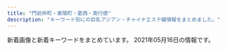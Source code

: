 ```yaml
---
title: "門前仲町・東陽町・葛西・南行徳"
description: "キーワード別にの巨乳アジアン・チャイナエステ嬢情報をまとめました。"
---
```


新着画像と新着キーワードをまとめています。
2021年05月16日の情報です。

<DmmAffiliateIns />
<KeywordTable
  shops={
    [
    {
        "station": "\u884c\u5fb3\u99c5",
        "name": "\u30e9\u30d6\u30ea\u30fc",
        "keywords": {
            "D": 2,
            "85": 2,
            "\u4e73": 1,
            "88": 1,
            "C": 2,
            "84": 1
        },
        "url": "http://wientry.work/",
        "img_links": [
            "http://wientry.work/static/picture/left.jpg",
            "http://wientry.work/static/picture/nav-005.png",
            "http://wientry.work/static/picture/nav-001.png",
            "http://wientry.work/static/picture/nav-003.png",
            "http://wientry.work/static/picture/tel.png",
            "http://wientry.work/uploads/210204/1-2102041451144E.jpg",
            "http://wientry.work/static/picture/nav-002.png",
            "http://wientry.work/uploads/210204/1-2102041454259C.jpg",
            "http://wientry.work/uploads/210204/1-210204145321421.jpg",
            "http://wientry.work/static/picture/top01.png",
            "http://wientry.work/static/picture/nav-004.png",
            "http://wientry.work/uploads/210507/1-21050G440193I.jpg",
            "http://wientry.work/static/picture/nav-006.png",
            "http://wientry.work/static/picture/top003.jpg",
            "http://wientry.work/static/picture/right.jpg"
        ]
    },
    {
        "img_links": [
            "http://www.iyashinomori.mensest.com/files/001-02.jpg",
            "http://www.iyashinomori.mensest.com/files/003.jpg",
            "http://www.iyashinomori.mensest.com/images/sp_btn_interior.png",
            "http://www.iyashinomori.mensest.com/files/005.jpg",
            "http://www.iyashinomori.mensest.com/images/shop/shop03.jpg",
            "http://www.iyashinomori.mensest.com/images/shop/shop01.jpg",
            "http://www.iyashinomori.mensest.com/files/005-02.jpg",
            "http://www.iyashinomori.mensest.com/files/004-02.jpg",
            "http://www.iyashinomori.mensest.com/files/008.jpg",
            "http://www.iyashinomori.mensest.com/images/shop/shop04.jpg",
            "http://www.iyashinomori.mensest.com/files/001.jpg",
            "http://www.iyashinomori.mensest.com/images/mainimg01.png",
            "http://www.iyashinomori.mensest.com/images/side_link02.png",
            "http://www.iyashinomori.mensest.com/files/007-02.jpg",
            "http://www.iyashinomori.mensest.com/files/006.jpg",
            "http://www.iyashinomori.mensest.com/files/008-02.jpg",
            "http://www.iyashinomori.mensest.com/files/004.jpg",
            "http://www.iyashinomori.mensest.com/files/003-02.jpg",
            "http://www.iyashinomori.mensest.com/files/007.jpg",
            "http://www.iyashinomori.mensest.com/files/002-02.jpg",
            "http://www.iyashinomori.mensest.com/images/side_link03.png",
            "http://www.iyashinomori.mensest.com/images/sp_btn_tel.png",
            "http://www.iyashinomori.mensest.com/images/shop/shop02.jpg",
            "http://www.iyashinomori.mensest.com/images/side_link01.png",
            "http://www.iyashinomori.mensest.com/images/sw_home.png",
            "http://www.iyashinomori.mensest.com/files/006-02.jpg",
            "http://www.iyashinomori.mensest.com/files/002.jpg",
            "http://www.iyashinomori.mensest.com/images/sw_tel.png",
            "http://www.iyashinomori.mensest.com/images/mainimg01_sp.png"
        ],
        "station": "\u845b\u897f\u99c5\u5730\u4e0b\u9244\u535a\u7269\u9928\u53e3",
        "name": "\u7652\u3057\u306e\u68ee",
        "url": "http://www.iyashinomori.mensest.com/",
        "keywords": {
            "87": 36,
            "C": 6,
            "89": 6,
            "88": 6,
            "E": 6,
            "D": 24,
            "G": 12
        }
    },
    {
        "keywords": {
            "E": 16,
            "C": 12,
            "87": 8,
            "86": 8,
            "88": 8,
            "83": 8,
            "85": 24,
            "D": 40
        },
        "name": "Loves \u30e9\u30d0\u30fc\u30ba",
        "station": "\u6728\u5834\u99c54b\u51fa\u53e3",
        "url": "https://chokoi.tyo.cm/",
        "img_links": [
            "https://chokoi.tyo.cm/images/sp_nav02.png",
            "https://chokoi.tyo.cm/photos/sites/79/2021/04/2021040405151563.jpg",
            "https://chokoi.tyo.cm/images/img_service03.jpg",
            "https://chokoi.tyo.cm/photos/sites/79/2021/03/2021030906125324.jpg",
            "https://chokoi.tyo.cm/photos/sites/79/2021/03/2021030906125267.jpg",
            "https://chokoi.tyo.cm/images/img_service02.jpg",
            "https://chokoi.tyo.cm/photos/sites/79/2021/04/2021040405151464.jpg",
            "https://chokoi.tyo.cm/images/end.png",
            "https://chokoi.tyo.cm/images/re.png",
            "https://chokoi.tyo.cm/images/sp_tit_news.png",
            "https://chokoi.tyo.cm/images/link_nav04.jpg",
            "https://chokoi.tyo.cm/photos/sites/79/2021/03/202103090612546.jpg",
            "https://chokoi.tyo.cm/images/card.png",
            "https://chokoi.tyo.cm/images/sp_tit_staff.png",
            "https://chokoi.tyo.cm/photos/sites/79/2021/05/2021050801194096.jpg",
            "https://chokoi.tyo.cm/images/sp_end.jpg",
            "https://chokoi.tyo.cm/images/sp_top.jpg",
            "https://chokoi.tyo.cm/photos/sites/79/2021/03/2021030906125066.jpg",
            "https://chokoi.tyo.cm/images/link_nav02.jpg",
            "https://chokoi.tyo.cm/images/link_nav01.jpg",
            "https://chokoi.tyo.cm/photos/sites/79/2021/03/2021030906125613.jpg",
            "https://chokoi.tyo.cm/images/sp_nav03.png",
            "https://chokoi.tyo.cm/images/link_nav03.jpg",
            "https://chokoi.tyo.cm/images/link_nav05.jpg",
            "https://chokoi.tyo.cm/images/link_nav06.jpg",
            "https://chokoi.tyo.cm/images/top.png",
            "https://chokoi.tyo.cm/images/img_service01.jpg",
            "https://chokoi.tyo.cm/images/sp_nav01.png"
        ]
    },
    {
        "keywords": {},
        "name": "HimeKawa",
        "img_links": [
            "http://himekawa.iyasi.me/images/staff_one/staff_ba.png",
            "http://himekawa.iyasi.me/images/massage/massage_04b.jpg",
            "http://himekawa.iyasi.me/images/index_page_top.png",
            "http://himekawa.iyasi.me/images/home/index_tel.jpg",
            "http://himekawa.iyasi.me/images/home/index_13.jpg",
            "http://himekawa.iyasi.me/images/staff_image/staff_04a.jpg",
            "http://himekawa.iyasi.me/images/home/index_11.jpg",
            "http://himekawa.iyasi.me/images/top/top_02.jpg",
            "http://himekawa.iyasi.me/images/staff_image/staff_01a.jpg",
            "http://himekawa.iyasi.me/images/demo/slider/images/slide2.png",
            "http://himekawa.iyasi.me/images/demo/slider/images/slide3.png",
            "http://himekawa.iyasi.me/images/top/top_04.jpg",
            "http://himekawa.iyasi.me/images/massage/massage_02a.jpg",
            "http://himekawa.iyasi.me/images/staff_image/staff_05b.jpg",
            "http://himekawa.iyasi.me/images/home/top.jpg",
            "http://himekawa.iyasi.me/images/staff/staff_top.png",
            "http://himekawa.iyasi.me/images/massage/massage_01b.jpg",
            "http://himekawa.iyasi.me/images/staff_image/staff_04b.jpg",
            "http://himekawa.iyasi.me/images/top/top_01.jpg",
            "http://himekawa.iyasi.me/images/massage/massage_03a.jpg",
            "http://himekawa.iyasi.me/images/massage/massage_03b.jpg",
            "http://himekawa.iyasi.me/images/massage/massage_la.jpg",
            "http://himekawa.iyasi.me/images/staff_image/staff_06a.jpg",
            "http://himekawa.iyasi.me/images/staff_image/staff_06b.jpg",
            "http://himekawa.iyasi.me/images/top/top_05.jpg",
            "http://himekawa.iyasi.me/images/demo/slider/images/slide1.png",
            "http://himekawa.iyasi.me/images/staff_image/staff_05a.jpg",
            "http://himekawa.iyasi.me/images/massage/massage_02b.jpg",
            "http://himekawa.iyasi.me/images/staff_image/staff_03b.jpg",
            "http://himekawa.iyasi.me/images/massage/massage_01a.jpg",
            "http://himekawa.iyasi.me/images/massage/massage_04a.jpg",
            "http://himekawa.iyasi.me/images/top/top_06.jpg",
            "http://himekawa.iyasi.me/images/top/top_03.jpg",
            "http://himekawa.iyasi.me/images/top/top_08.png"
        ],
        "url": "http://himekawa.iyasi.me/",
        "station": "\u5357\u884c\u5fb3\u99c5\u5357\u53e3"
    },
    {
        "keywords": {
            "D": 18,
            "86": 6,
            "C": 6,
            "87": 18
        },
        "station": "\u9580\u524d\u4ef2\u753a\u99c56\u756a\u51fa\u53e3",
        "url": "http://www.lover.iesjp.com/",
        "name": "\u6625 -\u306f\u308b-",
        "img_links": [
            "http://www.lover.iesjp.com/files/004.jpg",
            "http://www.lover.iesjp.com/files/001.jpg",
            "http://www.lover.iesjp.com/files/005-03.jpg",
            "http://www.lover.iesjp.com/files/005.jpg",
            "http://www.lover.iesjp.com/images/tit_new.png",
            "http://www.lover.iesjp.com/images/sp_tit_therapist.png",
            "http://www.lover.iesjp.com/files/004-03.jpg",
            "http://www.lover.iesjp.com/images/sp_tit_new.png",
            "http://www.lover.iesjp.com/files/002-02.jpg",
            "http://www.lover.iesjp.com/images/img_tel.png",
            "http://www.lover.iesjp.com/files/001-03.jpg",
            "http://www.lover.iesjp.com/files/005-02.jpg",
            "http://www.lover.iesjp.com/images/sp_top.jpg",
            "http://www.lover.iesjp.com/files/004-02.jpg",
            "http://www.lover.iesjp.com/images/tit_therapist.png",
            "http://www.lover.iesjp.com/files/001-02.jpg",
            "http://www.lover.iesjp.com/images/top.jpg",
            "http://www.lover.iesjp.com/files/002-03.jpg",
            "http://www.lover.iesjp.com/files/002.jpg",
            "http://www.lover.iesjp.com/images/maining.jpg"
        ]
    },
    {
        "name": "\u7f8e",
        "url": "http://hi-msg.com/mi/",
        "img_links": [
            "http://hi-msg.com/mi/img/fla.jpg",
            "http://hi-msg.com/mi/img/p-6.jpg",
            "http://hi-msg.com/mi/img/staff-list-top.jpg",
            "http://hi-msg.com/mi/img/no.png",
            "http://hi-msg.com/mi/img/p-4.jpg",
            "http://hi-msg.com/mi/img/p-3.jpg",
            "http://hi-msg.com/mi/img/p-2.jpg",
            "http://hi-msg.com/mi/img/p-7.jpg",
            "http://hi-msg.com/mi/img/p-5.jpg",
            "http://hi-msg.com/mi/img/fla-1.jpg",
            "http://hi-msg.com/mi/img/osirase_t.jpg",
            "http://hi-msg.com/mi/img/p-1.jpg",
            "http://hi-msg.com/mi/img/p-00.jpg",
            "http://hi-msg.com/mi/img/p-8.jpg",
            "http://hi-msg.com/mi/img/p-10.jpg",
            "http://hi-msg.com/mi/img/botton.jpg",
            "http://hi-msg.com/mi/img/p-9.jpg"
        ],
        "keywords": {},
        "station": "\u884c\u5fb3\u99c5"
    },
    {
        "img_links": [
            "http://www.yeraisha.esjp.info/files/010.jpg",
            "http://www.yeraisha.esjp.info/images/call.png",
            "http://www.yeraisha.esjp.info/files/001-02.jpg",
            "http://www.yeraisha.esjp.info/photo_news/upimg/287876012472ea7f2e_1.jpg",
            "http://www.yeraisha.esjp.info/files/007-03.jpg",
            "http://www.yeraisha.esjp.info/files/011-03.jpg",
            "http://www.yeraisha.esjp.info/files/007-02.jpg",
            "http://www.yeraisha.esjp.info/files/010-02.jpg",
            "http://www.yeraisha.esjp.info/photo_news/upimg/541995f8e7a123b0df_1.jpg",
            "http://www.yeraisha.esjp.info/files/002-03.jpg",
            "http://www.yeraisha.esjp.info/photo_news/upimg/96590602a02528f39e_1.jpg",
            "http://www.yeraisha.esjp.info/photo_news/upimg/470435fe983ea66714_0.jpg",
            "http://www.yeraisha.esjp.info/files/015.jpg",
            "http://www.yeraisha.esjp.info/files/001.jpg",
            "http://www.yeraisha.esjp.info/files/016-02.jpg",
            "http://www.yeraisha.esjp.info/photo_news/upimg/103916020c5436cbc3_1.jpg",
            "http://www.yeraisha.esjp.info/files/014-02.jpg",
            "http://www.yeraisha.esjp.info/files/015-02.jpg",
            "http://www.yeraisha.esjp.info/photo_news/upimg/708855fa23e7b29bc6_1.jpg",
            "http://www.yeraisha.esjp.info/files/014-03.jpg",
            "http://www.yeraisha.esjp.info/photo_news/upimg/569645ff576e68a2f9_1.jpg",
            "http://www.yeraisha.esjp.info/images/m-top003.jpg",
            "http://www.yeraisha.esjp.info/files/015-03.jpg",
            "http://www.yeraisha.esjp.info/files/003-03.jpg",
            "http://www.yeraisha.esjp.info/photo_news/upimg/235456066b19e7057b_0.jpg",
            "http://www.yeraisha.esjp.info/files/011.jpg",
            "http://www.yeraisha.esjp.info/photo_news/upimg/657035f9ba51dd5f6b_0.jpg",
            "http://www.yeraisha.esjp.info/photo_news/upimg/541995f8e7a123b0df_0.jpg",
            "http://www.yeraisha.esjp.info/photo_news/upimg/287805fc9ed3c6dfd5_0.jpg",
            "http://www.yeraisha.esjp.info/images/m-head01.jpg",
            "http://www.yeraisha.esjp.info/files/011-02.jpg",
            "http://www.yeraisha.esjp.info/files/002.jpg",
            "http://www.yeraisha.esjp.info/files/003-02.jpg",
            "http://www.yeraisha.esjp.info/files/016-03.jpg",
            "http://www.yeraisha.esjp.info/files/003.jpg",
            "http://www.yeraisha.esjp.info/files/007.jpg",
            "http://www.yeraisha.esjp.info/photo_news/upimg/103916020c5436cbc3_0.jpg",
            "http://www.yeraisha.esjp.info/images/foot01.jpg",
            "http://www.yeraisha.esjp.info/files/002-02.jpg",
            "http://www.yeraisha.esjp.info/files/001-03.jpg",
            "http://www.yeraisha.esjp.info/images/m-top004.jpg",
            "http://www.yeraisha.esjp.info/files/010-03.jpg",
            "http://www.yeraisha.esjp.info/files/016.jpg",
            "http://www.yeraisha.esjp.info/files/014.jpg"
        ],
        "name": "\u591c\u6765\u9999",
        "station": "\u9580\u524d\u4ef2\u753a\u99c51\u756a\u51fa\u53e3",
        "keywords": {
            "D": 12,
            "87": 6,
            "88": 2,
            "C": 4,
            "86": 10
        },
        "url": "http://www.yeraisha.esjp.info/"
    },
    {
        "station": "\u845b\u897f\u99c5\u897f\u53e3",
        "keywords": {
            "D": 15,
            "87": 5,
            "C": 23,
            "86": 5,
            "88": 5,
            "E": 10,
            "85": 10
        },
        "img_links": [
            "http://fuen.iest.info/images/themes/blue/s_ranking.png",
            "http://fuen.iest.info/images/themes/blue/s_staff.png",
            "http://fuen.iest.info/images/themes/blue/line.png",
            "http://fuen.iest.info/images/room3.jpg",
            "http://fuen.iest.info/images/room2.jpg",
            "http://fuen.iest.info/images/themes/blue/r3.jpg",
            "http://fuen.iest.info/images/themes/blue/no1.png",
            "http://fuen.iest.info/images/room1.jpg",
            "http://fuen.iest.info/photos/sites/2/2020/07/2020072110520047.jpg",
            "http://fuen.iest.info/images/themes/blue/no2.png",
            "http://fuen.iest.info/images/themes/blue/mobile.jpg",
            "http://fuen.iest.info/photos/sites/2/2020/07/2020072110520042.jpg",
            "http://fuen.iest.info/images/themes/blue/s_link.png",
            "http://fuen.iest.info/photos/sites/2/2020/07/2020072110515835.jpg",
            "http://fuen.iest.info/images/themes/blue/s_newface.png",
            "http://fuen.iest.info/images/themes/blue/s_news.png",
            "http://fuen.iest.info/photos/sites/2/2020/07/2020072110515940.jpg",
            "http://fuen.iest.info/photos/sites/2/2020/07/2020072110520164.jpg",
            "http://fuen.iest.info/images/themes/blue/s_pickup.png",
            "http://fuen.iest.info/images/room4.jpg",
            "http://fuen.iest.info/images/themes/blue/s_zysx.png",
            "http://fuen.iest.info/photos/sites/2/2018/12/2018121714525583.jpg"
        ],
        "name": "\u98a8\u7e01",
        "url": "http://fuen.iest.info/"
    },
    {
        "keywords": {
            "C": 12,
            "F": 1
        },
        "img_links": [
            "https://static.wixstatic.com/media/96d791_6ff48fcff4404e948713a278d6fba4aa~mv2.jpg",
            "https://static.wixstatic.com/media/a896d9_bbced4ca1ed240d9976a39bd584760ec.png",
            "https://static.wixstatic.com/media/96d791_859f31dba3184d118e9eed6302e18ea1~mv2.jpg",
            "https://static.wixstatic.com/media/1789f4_c8e2a255d16e45319c08dc69edef2844~mv2.jpg",
            "https://static.wixstatic.com/media/1789f4_2fbb8d30cbfd49d58924ba8e468ef7f5~mv2.jpg",
            "https://static.wixstatic.com/media/a896d9_02f0ebb1776e442eae0ce11dffc92d24.png",
            "https://static.wixstatic.com/media/96d791_9f931b4f1aa848f686c4852fb4de0023~mv2.jpg",
            "https://static.wixstatic.com/media/96d791_43e018dca22747c2b765d8aa6bb4730d~mv2.jpg",
            "https://static.wixstatic.com/media/96d791_5d55c113359a4a188f4a12da11153d08~mv2.png",
            "https://static.wixstatic.com/media/1789f4_c6233abd4113483aa0a2bc9c149301de~mv2.jpg",
            "https://static.wixstatic.com/media/96d791_1c10b3e5806b434e9674af60ef5ee259~mv2.jpg",
            "https://static.wixstatic.com/media/1789f4_eb4dabafdee7459289bbfd43f6719052~mv2.jpg",
            "https://static.wixstatic.com/media/1789f4_e147280e483f42899e4b3d5e7caf92f1~mv2.jpg",
            "https://static.wixstatic.com/media/96d791_319c152db4f64ca4ae7aaf3dfaa2e545~mv2.jpg",
            "https://static.wixstatic.com/media/1789f4_37c5ad5eac7c435bbf6465cef4458a93~mv2.jpg",
            "https://static.wixstatic.com/media/1789f4_08db416164264cc2afaf7ab008798109~mv2.jpg",
            "https://static.wixstatic.com/media/96d791_3eb6f202b7134ca182380be13a2eceec~mv2.png",
            "https://static.wixstatic.com/media/96d791_f28a0b63f0e242c58274b246ca243806~mv2.png",
            "https://static.wixstatic.com/media/1789f4_6ea9139345054bfa8c0e670f5ff5f608~mv2.jpg",
            "https://static.wixstatic.com/media/96d791_e28a35375184419e9585c2b4e12ac83e~mv2.jpg",
            "https://static.wixstatic.com/media/1789f4_924b58ab79154b06a9cf2728f83f9e16~mv2.jpg",
            "https://static.wixstatic.com/media/1789f4_3504477e9be446b48c38be0412c03b71~mv2.jpg",
            "https://static.wixstatic.com/media/96d791_817955bbd13f4a11abc0c6ddfbac0f82~mv2.jpg",
            "https://static.wixstatic.com/media/96d791_b9f10a69e3814caf9ca0fd108e450bfa~mv2.jpg",
            "https://static.wixstatic.com/media/96d791_9531b0b1bbfc427f8c9fc93875698f78~mv2.jpg",
            "https://static.wixstatic.com/media/96d791_1be596dd7f23490b9b0e704178290531~mv2.jpg"
        ],
        "station": "\u897f\u845b\u897f\u99c5\u5317\u53e3",
        "url": "https://www.es-mensesthe.info/",
        "name": "\u30ef\u30f3\u30c0\u30fc\u30e9\u30f3\u30c9"
    },
    {
        "url": "http://sh-honeyspa.work/",
        "keywords": {
            "\u80f8": 1,
            "89": 1,
            "\u5de8\u4e73": 1,
            "\u4e73": 1,
            "85": 5,
            "C": 28,
            "86": 5,
            "D": 10
        },
        "img_links": [
            "http://sh-honeyspa.work/uploads/191223/1-19122316264LR.jpg",
            "http://sh-honeyspa.work/templets/default/picture/staff01.jpg",
            "http://sh-honeyspa.work/uploads/200114/1-200114154TN60.jpg",
            "http://sh-honeyspa.work/uploads/180703/1-1PF30Z04J01.jpg",
            "http://sh-honeyspa.work/templets/default/picture/s_news.jpg",
            "http://sh-honeyspa.work/uploads/190311/1-1Z3111253164H.jpg",
            "http://sh-honeyspa.work/uploads/210507/1-21050G41121532.jpg",
            "http://sh-honeyspa.work/uploads/181109/1-1Q1091511432Z.jpg",
            "http://sh-honeyspa.work/uploads/allimg/180629/1-1P629115504250.png",
            "http://sh-honeyspa.work/uploads/190903/1-1ZZ3133G9361.jpg",
            "http://sh-honeyspa.work/uploads/allimg/180703/1-1PF3111J3201.png",
            "http://sh-honeyspa.work/templets/default/picture/girl-z2.jpg",
            "http://sh-honeyspa.work/templets/default/picture/top.jpg",
            "http://sh-honeyspa.work/uploads/191122/1-191122161241O8.jpg",
            "http://sh-honeyspa.work/uploads/201126/1-20112613341O53.jpg",
            "http://sh-honeyspa.work/uploads/200608/1-20060P9542X63.jpg",
            "http://sh-honeyspa.work/uploads/180629/1-1P629142554530.png",
            "http://sh-honeyspa.work/templets/default/picture/top1.jpg",
            "http://sh-honeyspa.work/uploads/200812/1-200Q213432R35.jpg",
            "http://sh-honeyspa.work/templets/default/picture/girl-z1.jpg",
            "http://sh-honeyspa.work/uploads/180703/1-1PF30Z200O9.jpg",
            "http://sh-honeyspa.work/uploads/180629/1-1P629141950141.png",
            "http://sh-honeyspa.work/uploads/191115/1-191115100214144.jpg",
            "http://sh-honeyspa.work/uploads/190903/1-1ZZ3133U4960.jpg",
            "http://sh-honeyspa.work/uploads/200113/1-20011316422c28.jpg",
            "http://sh-honeyspa.work/uploads/210201/1-21020111123UH.jpg",
            "http://sh-honeyspa.work/uploads/181023/1-1Q0230950223S.jpg"
        ],
        "station": "\u884c\u5fb3\u99c5",
        "name": "Honey Spa \uff5e\u30cf\u30cb\u30fc\u30b9\u30d1\uff5e"
    },
    {
        "keywords": {
            "89": 1,
            "88": 1,
            "87": 1,
            "90": 1,
            "C": 9
        },
        "name": "\u723d\u5065",
        "url": "http://www.styleone.cf/sk/",
        "img_links": [
            "http://www.styleone.cf/sk/wp-content/themes/800/images/bg_comend.jpg",
            "http://www.styleone.cf/sk/wp-content/themes/800/picture/pic_girl03.jpg",
            "http://www.styleone.cf/sk/wp-content/themes/800/picture/border-bottom.png",
            "http://www.styleone.cf/sk/wp-content/themes/800/picture/tit_news.png",
            "http://www.styleone.cf/sk/wp-content/themes/800/picture/top.png",
            "http://www.styleone.cf/sk/wp-content/themes/800/images/end.jpg",
            "http://www.styleone.cf/sk/wp-content/themes/800/picture/tit_staff.jpg",
            "http://www.styleone.cf/sk/wp-content/themes/800/picture/pic_girl04.jpg",
            "http://www.styleone.cf/sk/room/images/room1.jpg",
            "http://www.styleone.cf/sk/wp-content/themes/800/picture/pic_girl02.jpg",
            "http://www.styleone.cf/sk/wp-content/themes/800/picture/rb.png",
            "http://www.styleone.cf/sk/wp-content/themes/800/picture/pic_girl01.jpg",
            "http://www.styleone.cf/sk/wp-content/themes/800/picture/side_mobile.png",
            "http://www.styleone.cf/sk/wp-content/themes/800/picture/end.jpg",
            "http://www.styleone.cf/sk/wp-content/themes/800/picture/girl.png",
            "http://www.styleone.cf/sk/room/images/room3.jpg",
            "http://www.styleone.cf/sk/room/images/room2.jpg",
            "http://www.styleone.cf/sk/room/images/room4.jpg",
            "http://www.styleone.cf/sk/wp-content/themes/800/picture/lb.png",
            "http://www.styleone.cf/sk/wp-content/themes/800/images/border-bottom.png",
            "http://www.styleone.cf/sk/wp-content/themes/800/picture/bg_comend.jpg",
            "http://www.styleone.cf/sk/wp-content/themes/800/picture/tit_pick.jpg"
        ],
        "station": "\u845b\u897f\u99c5\u5357\u53e3"
    },
    {
        "url": "http://beautygirls-station.work/",
        "station": "\u9580\u524d\u4ef2\u753a\u99c53\u756a\u51fa\u53e3",
        "img_links": [
            "http://beautygirls-station.work/img/s1.jpg",
            "http://beautygirls-station.work/sp/img/time.jpg",
            "http://beautygirls-station.work/img/mo.png",
            "http://beautygirls-station.work/sp/img/p1.jpg",
            "http://beautygirls-station.work/sp/img/sys.jpg",
            "http://beautygirls-station.work/img/sta1.jpg",
            "http://beautygirls-station.work/sp/img/add.jpg",
            "http://beautygirls-station.work/img/bod.png",
            "http://beautygirls-station.work/sp/img/t-r.jpg",
            "http://beautygirls-station.work/img/sta2.jpg",
            "http://beautygirls-station.work/sp/img/t-a.jpg",
            "http://beautygirls-station.work/img/st2.jpg",
            "http://beautygirls-station.work/sp/img/t-t.jpg",
            "http://beautygirls-station.work/img/sta3.jpg",
            "http://beautygirls-station.work/sp/img/tel.jpg",
            "http://beautygirls-station.work/sp/img/p3.jpg",
            "http://beautygirls-station.work/sp/img/botton.jpg",
            "http://beautygirls-station.work/sp/img/t-s.jpg",
            "http://beautygirls-station.work/sp/img/st1.jpg",
            "http://beautygirls-station.work/sp/img/p2.jpg",
            "http://beautygirls-station.work/img/st3.jpg",
            "http://beautygirls-station.work/img/st1.jpg",
            "http://beautygirls-station.work/sp/img/pic.jpg",
            "http://beautygirls-station.work/sp/img/pc.jpg",
            "http://beautygirls-station.work/sp/img/st2.jpg",
            "http://beautygirls-station.work/img/nos.jpg",
            "http://beautygirls-station.work/sp/img/info.jpg",
            "http://beautygirls-station.work/sp/img/tit.jpg",
            "http://beautygirls-station.work/img/bottom.png",
            "http://beautygirls-station.work/sp/img/st3.jpg",
            "http://beautygirls-station.work/img/s2.jpg",
            "http://beautygirls-station.work/img/rom.png",
            "http://beautygirls-station.work/sp/img/t-o.jpg",
            "http://beautygirls-station.work/img/s3.jpg"
        ],
        "name": "\u7f8e\u5c11\u5973\u770b\u8b77\u30b9\u30c6\u30fc\u30b7\u30e7\u30f3",
        "keywords": {
            "E": 2,
            "87": 2,
            "86": 2,
            "85": 2,
            "D": 2,
            "C": 12
        }
    },
    {
        "keywords": {},
        "url": "https://sweet-queen.ests.jp/",
        "station": "\u884c\u5fb3\u99c5\u5357\u53e3",
        "name": "Sweet Queen\u30fb\u30b9\u30a6\u30a3\u30fc\u30c8\u30af\u30a4\u30fc\u30f3",
        "img_links": []
    },
    {
        "name": "CUTE GIRLS",
        "station": "\u897f\u845b\u897f\u99c5\u5357\u53e3",
        "url": "https://cg.uouono.com/",
        "img_links": [],
        "keywords": {}
    },
    {
        "url": "https://fussahoney.work/",
        "name": "\u967d\u3060\u307e\u308a",
        "img_links": [
            "https://fussahoney.work/_src/55644673/back.png",
            "https://fussahoney.work/_src/55644641/navi_03.png",
            "https://fussahoney.work/_src/55644715/back.png",
            "https://fussahoney.work/_src/55644739/back.png",
            "https://fussahoney.work/_src/55644708/gallery11.jpg",
            "https://fussahoney.work/_src/55644753/img20210424215533641005.jpg",
            "https://fussahoney.work/_src/55644747/img20210424215411497301.jpg",
            "https://fussahoney.work/_src/55644728/img20210424214526317949.jpg",
            "https://fussahoney.work/_src/55644666/back.png",
            "https://fussahoney.work/_src/55644690/gallery2.jpg",
            "https://fussahoney.work/_src/55644737/img20210424215208455865.jpg",
            "https://fussahoney.work/_src/55644774/img20210425125358226802.png",
            "https://fussahoney.work/_src/55644650/slider2.png",
            "https://fussahoney.work/_src/55932107/cam-22.jpg",
            "https://fussahoney.work/_src/55644668/back.png",
            "https://fussahoney.work/_src/55644696/gallery5.jpg",
            "https://fussahoney.work/_src/55644749/back.png",
            "https://fussahoney.work/_src/55644639/navi_02.png",
            "https://fussahoney.work/_src/55644756/img20210424215533641005.jpg",
            "https://fussahoney.work/_src/55644643/navi_04.png",
            "https://fussahoney.work/_src/55644680/img20210424195413788207.jpg",
            "https://fussahoney.work/_src/55644694/gallery4.jpg",
            "https://fussahoney.work/_src/55644754/img20210424215533641005.jpg",
            "https://fussahoney.work/_src/55644726/img20210424214526317949.jpg",
            "https://fussahoney.work/_src/55644658/img20210423214535183420.jpg",
            "https://fussahoney.work/_src/55644701/back.png",
            "https://fussahoney.work/_src/55644766/index_05.png",
            "https://fussahoney.work/_src/55644659/img20210423214544782918.jpg",
            "https://fussahoney.work/_src/55932106/cam-21.jpg",
            "https://fussahoney.work/_src/55644710/gallery22.jpg",
            "https://fussahoney.work/_src/55644746/img20210424215411497301.jpg",
            "https://fussahoney.work/_src/55644759/back.png",
            "https://fussahoney.work/_src/55644731/img20210424214533972247.jpg",
            "https://fussahoney.work/_src/55644736/img20210424215208455865.jpg",
            "https://fussahoney.work/_src/55644721/back.png",
            "https://fussahoney.work/_src/55644764/index_04.png",
            "https://fussahoney.work/_src/55644676/img20210424195227478527.jpg",
            "https://fussahoney.work/_src/55644685/back.png",
            "https://fussahoney.work/_src/55644730/img20210424214533972247.jpg",
            "https://fussahoney.work/_src/55644651/slider3.png",
            "https://fussahoney.work/_src/55644727/img20210424214533972247.jpg",
            "https://fussahoney.work/_src/55644744/img20210424215411497301.jpg",
            "https://fussahoney.work/_src/55644772/index_09.png",
            "https://fussahoney.work/_src/55644653/slider5.png",
            "https://fussahoney.work/_src/55644733/img20210424215208455865.jpg",
            "https://fussahoney.work/_src/55662289/cam.jpg",
            "https://fussahoney.work/_src/55644757/img20210424215533641005.jpg",
            "https://fussahoney.work/_src/55644652/slider4.png",
            "https://fussahoney.work/_src/55644637/navi_01.png",
            "https://fussahoney.work/_src/55644734/img20210424215208455865.jpg",
            "https://fussahoney.work/_src/55644706/gallery-22.jpg",
            "https://fussahoney.work/_src/55644704/gallery-21.jpg",
            "https://fussahoney.work/_src/55644663/img20210424151308520968.jpg",
            "https://fussahoney.work/_src/55644688/gallery1.jpg",
            "https://fussahoney.work/_src/55644729/img20210424214526317949.jpg",
            "https://fussahoney.work/_src/55662288/cam2.jpg",
            "https://fussahoney.work/_src/55644768/index_06.png",
            "https://fussahoney.work/_src/55644678/img20210424195339075333.jpg",
            "https://fussahoney.work/_src/55644743/img20210424215411497301.jpg",
            "https://fussahoney.work/_src/55647362/img20210425172639203334.png",
            "https://fussahoney.work/_src/55644645/navi_05.png",
            "https://fussahoney.work/_src/55644649/slider1.png",
            "https://fussahoney.work/_src/55644692/gallery3.jpg",
            "https://fussahoney.work/_src/55644698/gallery6.jpg",
            "https://fussahoney.work/_src/55644660/img20210423214551710442.jpg",
            "https://fussahoney.work/_src/55644770/index_08.png",
            "https://fussahoney.work/_src/55644682/img20210424195446755472.jpg"
        ],
        "keywords": {},
        "station": "\u6728\u5834\u99c51\u756a\u51fa\u53e3"
    },
    {
        "station": "\u9580\u524d\u4ef2\u753a\u99c52\u756a\u51fa\u53e3",
        "name": "Lucky",
        "url": "http://rlx-aroma.com/",
        "keywords": {
            "C": 34
        },
        "img_links": [
            "http://rlx-aroma.com/staff/ruru/01mb.jpg",
            "http://rlx-aroma.com/staff/kiki/02.jpg",
            "http://rlx-aroma.com/staff/momo/01.jpg",
            "http://rlx-aroma.com/staff/yuriya/01.jpg",
            "http://rlx-aroma.com/staff/hitomi/01.jpg",
            "http://rlx-aroma.com/staff/moe/01mb.jpg",
            "http://rlx-aroma.com/staff/ruru/01.jpg",
            "http://rlx-aroma.com/staff/mei/02.jpg",
            "http://rlx-aroma.com/staff/koko/02.jpg",
            "http://rlx-aroma.com/staff/ayaka/02.jpg",
            "http://rlx-aroma.com/staff/ruru/02.jpg",
            "http://rlx-aroma.com/staff/sasa/01.jpg",
            "http://rlx-aroma.com/staff/moe/01.jpg",
            "http://rlx-aroma.com/staff/yuyu/02.jpg",
            "http://rlx-aroma.com/staff/kaori/01.jpg",
            "http://rlx-aroma.com/staff/momo/02.jpg",
            "http://rlx-aroma.com/staff/sizuka/01.jpg",
            "http://rlx-aroma.com/staff/kaori/02.jpg",
            "http://rlx-aroma.com/staff/ayaka/01mb.jpg",
            "http://rlx-aroma.com/img/ttl_tgirl.png",
            "http://rlx-aroma.com/staff/lala/01mb.jpg",
            "http://rlx-aroma.com/staff/ai/01mb.jpg",
            "http://rlx-aroma.com/staff/sasa/02.jpg",
            "http://rlx-aroma.com/staff/kiki/01mb.jpg",
            "http://rlx-aroma.com/staff/yuyu/01.jpg",
            "http://rlx-aroma.com/staff/natumi/01mb.jpg",
            "http://rlx-aroma.com/img/profsub2.png",
            "http://rlx-aroma.com/staff/yoko/01.jpg",
            "http://rlx-aroma.com/staff/lala/02.jpg",
            "http://rlx-aroma.com/staff/sasa/01mb.jpg",
            "http://rlx-aroma.com/staff/natumi/01.jpg",
            "http://rlx-aroma.com/staff/ayaka/01.jpg",
            "http://rlx-aroma.com/img/ttl_rec.png",
            "http://rlx-aroma.com/staff/ai/01.jpg",
            "http://rlx-aroma.com/staff/sizuka/01mb.jpg",
            "http://rlx-aroma.com/staff/lala/01.jpg",
            "http://rlx-aroma.com/staff/momo/01mb.jpg",
            "http://rlx-aroma.com/img/access/road1.jpg",
            "http://rlx-aroma.com/img/ttl_pickup.png",
            "http://rlx-aroma.com/staff/kiki/01.jpg",
            "http://rlx-aroma.com/staff/emi/01mb.jpg",
            "http://rlx-aroma.com/staff/mei/01mb.jpg",
            "http://rlx-aroma.com/img/detailbback.png",
            "http://rlx-aroma.com/staff/koko/01mb.jpg",
            "http://rlx-aroma.com/img/frameb.png",
            "http://rlx-aroma.com/staff/yoko/01mb.jpg",
            "http://rlx-aroma.com/img/ttl_staffp.png",
            "http://rlx-aroma.com/staff/haru/01.jpg",
            "http://rlx-aroma.com/staff/happy/01.jpg",
            "http://rlx-aroma.com/staff/sachiko/01mb.jpg",
            "http://rlx-aroma.com/staff/mei/01.jpg",
            "http://rlx-aroma.com/img/access/road2.jpg",
            "http://rlx-aroma.com/img/ttl_staff.png",
            "http://rlx-aroma.com/staff/yuriya/01mb.jpg",
            "http://rlx-aroma.com/img/backbtn.png",
            "http://rlx-aroma.com/staff/hina/02.jpg",
            "http://rlx-aroma.com/staff/ami/01mb.jpg",
            "http://rlx-aroma.com/staff/ami/02.jpg",
            "http://rlx-aroma.com/staff/mirai/01.jpg",
            "http://rlx-aroma.com/img/profsub1btm.png",
            "http://rlx-aroma.com/staff/hitomi/01mb.jpg",
            "http://rlx-aroma.com/staff/haru/02.jpg",
            "http://rlx-aroma.com/staff/mirai/02.jpg",
            "http://rlx-aroma.com/staff/koko/01.jpg",
            "http://rlx-aroma.com/staff/yuriya/02.jpg",
            "http://rlx-aroma.com/staff/sachiko/02.jpg",
            "http://rlx-aroma.com/img/ttl_tnew.png",
            "http://rlx-aroma.com/staff/happy/02.jpg",
            "http://rlx-aroma.com/staff/ai/02.jpg",
            "http://rlx-aroma.com/staff/hitomi/02.jpg",
            "http://rlx-aroma.com/staff/natumi/02.jpg",
            "http://rlx-aroma.com/staff/ami/01.jpg",
            "http://rlx-aroma.com/staff/moe/02.jpg",
            "http://rlx-aroma.com/staff/mirai/01mb.jpg",
            "http://rlx-aroma.com/staff/sizuka/02.jpg",
            "http://rlx-aroma.com/staff/haru/01mb.jpg",
            "http://rlx-aroma.com/staff/emi/02.jpg",
            "http://rlx-aroma.com/staff/hina/03.jpg",
            "http://rlx-aroma.com/staff/happy/01mb.jpg",
            "http://rlx-aroma.com/img/ttl_info.png",
            "http://rlx-aroma.com/staff/hina/01mb.jpg",
            "http://rlx-aroma.com/img/access/road3.jpg",
            "http://rlx-aroma.com/staff/yuyu/01mb.jpg",
            "http://rlx-aroma.com/staff/sachiko/01.jpg",
            "http://rlx-aroma.com/i/files/homeimg.jpg",
            "http://rlx-aroma.com/staff/megumi/02.jpg",
            "http://rlx-aroma.com/staff/emi/01.jpg",
            "http://rlx-aroma.com/pic/head.png",
            "http://rlx-aroma.com/staff/yoko/02.jpg",
            "http://rlx-aroma.com/staff/hina/01.jpg",
            "http://rlx-aroma.com/img/access/roaddm.png",
            "http://rlx-aroma.com/staff/megumi/01mb.jpg",
            "http://rlx-aroma.com/staff/megumi/01.jpg",
            "http://rlx-aroma.com/staff/kaori/01mb.jpg",
            "http://rlx-aroma.com/img/access/road4.jpg",
            "http://rlx-aroma.com/img/ttl_mobile.png"
        ]
    },
    {
        "name": "\u84ee\u82b1",
        "keywords": {},
        "img_links": [
            "http://www.madonna.work/images/mobile.jpg",
            "http://www.madonna.work/images/head.jpg",
            "http://www.madonna.work/images/sys3.jpg",
            "http://www.madonna.work/img/yuyu1.jpg",
            "http://www.madonna.work/images/sys2.jpg",
            "http://www.madonna.work/images/int2.jpg",
            "http://www.madonna.work/images/staff_t.jpg",
            "http://www.madonna.work/images/tel.jpg",
            "http://www.madonna.work/img/arisa1.jpg",
            "http://www.madonna.work/images/sys1.jpg",
            "http://www.madonna.work/images/sys4.jpg",
            "http://www.madonna.work/images/4.jpg",
            "http://www.madonna.work/images/int1.jpg",
            "http://www.madonna.work/images/2.jpg",
            "http://www.madonna.work/images/1.jpg",
            "http://www.madonna.work/images/news.jpg",
            "http://www.madonna.work/images/ac1.jpg",
            "http://www.madonna.work/images/interior_t.jpg",
            "http://www.madonna.work/images/rec2.jpg",
            "http://www.madonna.work/images/info.jpg",
            "http://www.madonna.work/img/aya1.jpg",
            "http://www.madonna.work/images/rec1.jpg",
            "http://www.madonna.work/img/mio1.jpg",
            "http://www.madonna.work/images/ac2.jpg",
            "http://www.madonna.work/images/3.jpg"
        ],
        "url": "http://www.madonna.work/",
        "station": "\u884c\u5fb3\u99c5\u5317\u53e3"
    },
    {
        "img_links": [
            "https://es-venus.xyz/img/st/st_mimi.jpg",
            "https://es-venus.xyz/img/st/st_runa.jpg",
            "https://es-venus.xyz/img/st/st_emi1.jpg",
            "https://es-venus.xyz/img/top/pic-1.png",
            "https://es-venus.xyz/img/top/pic-11.jpg",
            "https://es-venus.xyz/img/st/st_yumi.jpg",
            "https://es-venus.xyz/img/st/st_yaya2.jpg",
            "https://es-venus.xyz/img/top/nav_07.jpg",
            "https://es-venus.xyz/img/top/nav_04.jpg",
            "https://es-venus.xyz/img/st/st_yaya.jpg",
            "https://es-venus.xyz/img/st/st_.jpg",
            "https://es-venus.xyz/img/top/nav_05.jpg",
            "https://es-venus.xyz/img/top/nav_09.jpg",
            "https://es-venus.xyz/img/st/st_misaki.jpg",
            "https://es-venus.xyz/img/top/nav_06.jpg",
            "https://es-venus.xyz/img/st/st_hina.jpg",
            "https://es-venus.xyz/img/top/nav_03.jpg",
            "https://es-venus.xyz/img/system/campaign10.jpg",
            "https://es-venus.xyz/img/st/st_natsu.jpg",
            "https://es-venus.xyz/img/st/st_nanami.jpg",
            "https://es-venus.xyz/img/top/pic-12.jpg",
            "https://es-venus.xyz/img/top/mobile.jpg",
            "https://es-venus.xyz/img/st/st_yuyu.jpg",
            "https://es-venus.xyz/img/st/st_yaya3.jpg",
            "https://es-venus.xyz/img/st/st_shizuka1.jpg"
        ],
        "station": "\u9580\u524d\u4ef2\u753a\u99c52\u756a\u53e3",
        "name": "Love Love -\u30e9\u30d6\u30e9\u30d6-",
        "keywords": {
            "90": 4,
            "88": 12,
            "86": 8,
            "83": 8,
            "\u4e73": 1,
            "84": 12,
            "D": 8,
            "C": 16,
            "\u5de8\u4e73": 1,
            "E": 16
        },
        "url": "https://es-venus.xyz/"
    },
    {
        "keywords": {
            "\u80f8": 2
        },
        "img_links": [
            "http://www.firumi.xyz/uploads/210306/1-210306102315912.jpg",
            "http://firumi.xyz/uploads/210310/1-2103101012262B.jpg",
            "http://firumi.xyz/uploads/210310/1-210310101619254.jpg",
            "http://firumi.xyz/uploads/210310/1-210310101301O5.jpg",
            "http://firumi.xyz/uploads/210310/1-210310101F2C2.jpg",
            "http://firumi.xyz/picture/head_01.png",
            "http://firumi.xyz/uploads/210306/1-210306102625964.jpg",
            "http://www.firumi.xyz/uploads/210310/1-210310101619254.jpg",
            "http://firumi.xyz/uploads/210310/1-21031010133W49.jpg",
            "http://firumi.xyz/uploads/210306/1-21030610255D60.jpg",
            "http://www.firumi.xyz/uploads/210306/1-2103061023434B.jpg",
            "http://www.firumi.xyz/uploads/210310/1-210310101IW24.jpg",
            "http://firumi.xyz/uploads/210310/1-210310101505524.jpg",
            "http://firumi.xyz/picture/1402-1.png",
            "http://www.firumi.xyz/uploads/210306/1-210306102H3155.jpg",
            "http://www.firumi.xyz/uploads/210306/1-21030610244c11.jpg",
            "http://www.firumi.xyz/uploads/210310/1-2103101015431A.jpg",
            "http://firumi.xyz/uploads/210306/1-210306102412195.jpg",
            "http://firumi.xyz/uploads/210306/1-210306102234243.jpg",
            "http://firumi.xyz/uploads/210306/1-210306102315912.jpg",
            "http://firumi.xyz/picture/head_03.png",
            "http://firumi.xyz/uploads/210310/1-210310101IW24.jpg",
            "http://www.firumi.xyz/uploads/210310/1-210310101505524.jpg",
            "http://firumi.xyz/uploads/210306/1-21030610244c11.jpg",
            "http://firumi.xyz/uploads/210310/1-2103101015431A.jpg",
            "http://firumi.xyz/uploads/210306/1-21030610252C55.jpg",
            "http://www.firumi.xyz/uploads/210310/1-210310101F2C2.jpg",
            "http://firumi.xyz/uploads/210310/1-210310101QaI.jpg",
            "http://www.firumi.xyz/picture/head_01.png",
            "http://www.firumi.xyz/uploads/210306/1-210306102412195.jpg",
            "http://firumi.xyz/uploads/210306/1-2103061023434B.jpg",
            "http://www.firumi.xyz/uploads/210306/1-210306102234243.jpg",
            "http://www.firumi.xyz/uploads/210310/1-210310101301O5.jpg"
        ],
        "station": "\u6728\u5834\u99c52\u756a\u51fa\u53e3",
        "name": "\u871c\u5922",
        "url": "http://firumi.xyz/"
    },
    {
        "keywords": {
            "86": 6,
            "D": 6
        },
        "img_links": [
            "http://nymphe-est.net/images/blog_002.png",
            "http://nymphe-est.net/images/header3.png",
            "http://nymphe-est.net/images/cg09.jpg",
            "http://nymphe-est.net/images/gallery.png",
            "http://nymphe-est.net/images/esthe1.jpg",
            "http://nymphe-est.net/images/r3.jpg",
            "http://nymphe-est.net/images/esthe2.jpg",
            "http://nymphe-est.net/images/r2.jpg",
            "http://nymphe-est.net/images/main-sp.jpg",
            "http://nymphe-est.net/images/info.png",
            "http://nymphe-est.net/images/staff.png",
            "http://nymphe-est.net/images/home_002.png",
            "http://nymphe-est.net/images/cg12.jpg",
            "http://nymphe-est.net/images/acc.jpg",
            "http://nymphe-est.net/images/cg02.jpg",
            "http://nymphe-est.net/images/home.png",
            "http://nymphe-est.net/images/esthe3.jpg",
            "http://nymphe-est.net/images/cg10.jpg",
            "http://nymphe-est.net/images/cg11.jpg",
            "http://nymphe-est.net/images/clear.png",
            "http://nymphe-est.net/images/r1.jpg",
            "http://nymphe-est.net/images/main1.jpg",
            "http://nymphe-est.net/images/r4.jpg",
            "http://nymphe-est.net/images/main-sp1.jpg",
            "http://nymphe-est.net/images/friend.png",
            "http://nymphe-est.net/images/cg13.jpg",
            "http://nymphe-est.net/images/sys.jpg",
            "http://nymphe-est.net/images/link.png"
        ],
        "station": "\u884c\u5fb3\u99c5",
        "name": "\u30a6\u30a4\u30f3\u30b0\uff5eUP",
        "url": "http://nymphe-est.net/"
    },
    {
        "img_links": [
            "http://youandme.jpest.net/uploads//sites/19/2020/09/news.jpg",
            "http://youandme.jpest.net/uploads//sites/19/2020/09/s_staff.png",
            "http://youandme.jpest.net/uploads//sites/19/2021/05/2.jpg",
            "http://youandme.jpest.net/uploads//sites/19/2020/09/pick.jpg",
            "http://youandme.jpest.net/uploads//sites/19/2020/12/a4.jpg",
            "http://youandme.jpest.net/uploads//sites/19/2020/09/g5-1.jpg",
            "http://youandme.jpest.net/uploads//sites/19/2020/09/r1.jpg",
            "http://youandme.jpest.net/uploads//sites/19/2020/09/r2.jpg",
            "http://youandme.jpest.net/uploads//sites/19/2020/09/mobile.jpg",
            "http://youandme.jpest.net/uploads//sites/19/2020/09/r4.jpg",
            "http://youandme.jpest.net/uploads//sites/19/2020/12/a2.jpg",
            "http://youandme.jpest.net/uploads//sites/19/elementor/thumbs/3-p6swgwwg5j7ekiwe3jyncj8skmpq1py4x288f0nipo.jpg",
            "http://youandme.jpest.net/uploads//sites/19/2020/09/g4-2.jpg",
            "http://youandme.jpest.net/uploads//sites/19/2021/05/1.jpg",
            "http://youandme.jpest.net/uploads//sites/19/2020/09/g3-2.jpg",
            "http://youandme.jpest.net/uploads//sites/19/2021/04/g0.jpg",
            "http://youandme.jpest.net/uploads//sites/19/2020/12/a1.jpg",
            "http://youandme.jpest.net/uploads//sites/19/elementor/thumbs/2-p6swfamgdszmkp91jurs1xy7qqoyshis11s4nv1xfg.jpg",
            "http://youandme.jpest.net/uploads//sites/19/elementor/thumbs/g3-2-ovtnoxj0herfda8sgqdu3i0ozso844lr0cceku1toc.jpg",
            "http://youandme.jpest.net/uploads//sites/19/2020/09/top-4.jpg",
            "http://youandme.jpest.net/uploads//sites/19/2020/09/top1-4.jpg",
            "http://youandme.jpest.net/uploads//sites/19/elementor/thumbs/1-p6swdocgm2rukvlp05kwrcnmwuo7j93f51c0wpgc58.jpg",
            "http://youandme.jpest.net/uploads//sites/19/2021/02/g3.jpg",
            "http://youandme.jpest.net/uploads//sites/19/2021/05/3.jpg",
            "http://youandme.jpest.net/uploads//sites/19/2020/09/r3.jpg",
            "http://youandme.jpest.net/uploads//sites/19/2020/12/a3.jpg"
        ],
        "station": "\u9580\u524d\u4ef2\u753a\u99c52\u756a\u51fa\u53e3",
        "keywords": {},
        "name": "You And Me",
        "url": "http://youandme.jpest.net/"
    },
    {
        "station": "\u6728\u5834\u99c5A4\u51fa\u53e3",
        "name": "\u30ea\u30d5\u30ec\u30c3\u30b7\u30e5",
        "url": "http://iyasinote.xyz/",
        "keywords": {},
        "img_links": [
            "http://iyasinote.xyz/_src/20272584/tel.png",
            "http://iyasinote.xyz/_src/20272614/x1.png",
            "http://iyasinote.xyz/_src/20272640/index_05.png",
            "http://iyasinote.xyz/_src/20272594/x3.png",
            "http://iyasinote.xyz/_src/20272578/b1.png",
            "http://iyasinote.xyz/_src/20272568/img20151209023726260995.jpg",
            "http://iyasinote.xyz/_src/20272571/img20160403102850637767.jpg",
            "http://iyasinote.xyz/_src/20272642/index_08.png",
            "http://iyasinote.xyz/_src/20272643/index_09.png",
            "http://iyasinote.xyz/_src/20272570/dscf1336.jpg",
            "http://iyasinote.xyz/_src/23776259/img20190220201540841954_20210421120550484.jpg",
            "http://iyasinote.xyz/_src/32108882/img20190623174539069990.jpg",
            "http://iyasinote.xyz/_src/20272639/index_04.png",
            "http://iyasinote.xyz/_src/23776260/img20190220201540841954_20210421120550484.jpg",
            "http://iyasinote.xyz/_src/20272631/x3.png",
            "http://iyasinote.xyz/_src/20272612/sign.png",
            "http://iyasinote.xyz/_src/20272590/x1.png",
            "http://iyasinote.xyz/_src/20272567/sign.png",
            "http://iyasinote.xyz/_src/21196925/img20180526163006762357.jpg",
            "http://iyasinote.xyz/_src/20272569/_x1m6343.jpg",
            "http://iyasinote.xyz/_src/20272644/wechatimg568.jpg",
            "http://iyasinote.xyz/_src/20272668/info1.png",
            "http://iyasinote.xyz/_src/20272683/point_blur_jan142021_151523.jpg",
            "http://iyasinote.xyz/_src/20272641/index_11.png",
            "http://iyasinote.xyz/_src/20850006/wechatimg568.jpg",
            "http://iyasinote.xyz/_src/20272608/back.png",
            "http://iyasinote.xyz/_src/20272665/img20160204005259325917.jpg",
            "http://iyasinote.xyz/_src/20272602/sign.png",
            "http://iyasinote.xyz/_src/20272588/sign.png",
            "http://iyasinote.xyz/_src/20272585/back.png",
            "http://iyasinote.xyz/_src/20272573/b1.png",
            "http://iyasinote.xyz/_src/20272581/sign.png",
            "http://iyasinote.xyz/_src/20272618/x3.png",
            "http://iyasinote.xyz/_src/20272628/x1.png",
            "http://iyasinote.xyz/_src/20272575/sign.png",
            "http://iyasinote.xyz/_src/20272684/s2.jpg",
            "http://iyasinote.xyz/_src/20272626/sign.png",
            "http://iyasinote.xyz/_src/20272636/back.png",
            "http://iyasinote.xyz/_src/20272583/tel.png",
            "http://iyasinote.xyz/_src/20850017/point_blur_jan142021_151523.jpg",
            "http://iyasinote.xyz/_src/20272599/back.png",
            "http://iyasinote.xyz/_src/20850011/s2.jpg",
            "http://iyasinote.xyz/_src/20272623/back.png"
        ]
    },
    {
        "img_links": [
            "http://www.36do.mensest.com/images/m-top003.jpg",
            "http://www.36do.mensest.com/images/m-head01.jpg",
            "http://www.36do.mensest.com/files/003.jpg",
            "http://www.36do.mensest.com/images/foot01.jpg",
            "http://www.36do.mensest.com/files/002.jpg",
            "http://www.36do.mensest.com/files/001.jpg",
            "http://www.36do.mensest.com/files/005.jpg",
            "http://www.36do.mensest.com/images/call.png"
        ],
        "url": "http://www.36do.mensest.com/",
        "keywords": {
            "86": 2,
            "C": 2,
            "D": 6,
            "87": 6
        },
        "station": "\u6d66\u5b89\u99c5\u5357\u53e3",
        "name": "36\u2103"
    },
    {
        "name": "Best Love",
        "img_links": [
            "http://www.bestlove.esjp.info/files/002.jpg",
            "http://www.bestlove.esjp.info/images/call.png",
            "http://www.bestlove.esjp.info/images/m-top-right03.jpg",
            "http://www.bestlove.esjp.info/images/m-top02.jpg",
            "http://www.bestlove.esjp.info/photo_news/upimg/20664608653e38f8a6_0.jpg",
            "http://www.bestlove.esjp.info/images/m-head.jpg",
            "http://www.bestlove.esjp.info/files/001.jpg",
            "http://www.bestlove.esjp.info/files/003.jpg",
            "http://www.bestlove.esjp.info/images/m-top03.jpg",
            "http://www.bestlove.esjp.info/images/m-left.jpg",
            "http://www.bestlove.esjp.info/images/m-right.jpg",
            "http://www.bestlove.esjp.info/images/m-top-right02.jpg",
            "http://www.bestlove.esjp.info/photo_news/upimg/849236066c0874c4c8_0.jpg",
            "http://www.bestlove.esjp.info/images/m-top-right04.jpg",
            "http://www.bestlove.esjp.info/images/top-left01.jpg",
            "http://www.bestlove.esjp.info/photo_news/upimg/815346098f11be7c09_0.jpg",
            "http://www.bestlove.esjp.info/images/m-yejiao.jpg",
            "http://www.bestlove.esjp.info/files/004.jpg",
            "http://www.bestlove.esjp.info/images/m-top-right01.jpg"
        ],
        "keywords": {
            "D": 6,
            "C": 2,
            "87": 4,
            "88": 2,
            "86": 2
        },
        "url": "http://www.bestlove.esjp.info/",
        "station": "\u9580\u524d\u4ef2\u753a\u99c54\u756a\u53e3"
    },
    {
        "keywords": {},
        "station": "\u845b\u897f\u99c5\u535a\u7269\u9928\u53e3",
        "url": "http://k-rlx.com/",
        "img_links": [
            "http://k-rlx.com/images/index_25.jpg",
            "http://k-rlx.com/images/index_20.jpg",
            "http://k-rlx.com/images/index_28.jpg",
            "http://k-rlx.com/images/index_27.jpg",
            "http://k-rlx.com/girl/02.jpg",
            "http://k-rlx.com/images/info_10.jpg",
            "http://k-rlx.com/images/index_01.jpg",
            "http://k-rlx.com/images/index_26.jpg",
            "http://k-rlx.com/girl/05.jpg",
            "http://k-rlx.com/images/index_24.jpg",
            "http://k-rlx.com/images/index_07.jpg",
            "http://k-rlx.com/girl/00.jpg",
            "http://k-rlx.com/images/index_13.jpg",
            "http://k-rlx.com/images/index_17.jpg",
            "http://k-rlx.com/images/sub_foot.png",
            "http://k-rlx.com/images/index_10.jpg",
            "http://k-rlx.com/images/rec_11.jpg",
            "http://k-rlx.com/images/info_11.jpg",
            "http://k-rlx.com/girl/06.jpg",
            "http://k-rlx.com/images/index_30.jpg",
            "http://k-rlx.com/images/index_05.jpg",
            "http://k-rlx.com/images/index_06.jpg",
            "http://k-rlx.com/images/index_22.jpg",
            "http://k-rlx.com/images/index_14.jpg",
            "http://k-rlx.com/images/rec_10.jpg",
            "http://k-rlx.com/images/index_21.jpg",
            "http://k-rlx.com/girl/01a.jpg",
            "http://k-rlx.com/images/index_32.jpg",
            "http://k-rlx.com/girl/03.jpg",
            "http://k-rlx.com/images/index_12.jpg",
            "http://k-rlx.com/girl/07.jpg",
            "http://k-rlx.com/images/index_03.jpg",
            "http://k-rlx.com/images/index_15.jpg",
            "http://k-rlx.com/images/index_29.jpg",
            "http://k-rlx.com/images/index_08.jpg",
            "http://k-rlx.com/images/index_09.jpg",
            "http://k-rlx.com/images/index_23.jpg",
            "http://k-rlx.com/images/staff_10.jpg",
            "http://k-rlx.com/girl/04.jpg",
            "http://k-rlx.com/images/index_02.jpg",
            "http://k-rlx.com/images/index_04.jpg",
            "http://k-rlx.com/images/index_16.jpg",
            "http://k-rlx.com/girl/01.jpg",
            "http://k-rlx.com/images/index_31.jpg"
        ],
        "name": "\u3084\u3059\u3089\u304d"
    },
    {
        "img_links": [
            "http://green-es.info/images/tt.jpg",
            "http://green-es.info/images/3.jpg",
            "http://green-es.info/img/risa1.jpg",
            "http://green-es.info/images/2.jpg",
            "http://green-es.info/img/rika1.jpg",
            "http://green-es.info/images/6.jpg",
            "http://green-es.info/img/rika.jpg",
            "http://green-es.info/img/haru.jpg",
            "http://green-es.info/images/4.jpg",
            "http://green-es.info/images/interior_t.jpg",
            "http://green-es.info/images/1.jpg",
            "http://green-es.info/images/mobile.jpg",
            "http://green-es.info/images/staff_t.jpg",
            "http://green-es.info/img/eri1.jpg",
            "http://green-es.info/img/yuki.jpg",
            "http://green-es.info/img/risa.jpg",
            "http://green-es.info/img/eri.jpg",
            "http://green-es.info/images/rem.jpg",
            "http://green-es.info/images/interior.png",
            "http://green-es.info/img/koko1.jpg",
            "http://green-es.info/images/5.jpg",
            "http://green-es.info/images/news.jpg",
            "http://green-es.info/images/tp.png",
            "http://green-es.info/img/haru1.jpg",
            "http://green-es.info/img/koko.jpg",
            "http://green-es.info/img/yuki1.jpg"
        ],
        "url": "http://green-es.info/",
        "station": "\u6771\u967d\u753a\u99c52\u756a\u51fa\u53e3",
        "keywords": {
            "87": 2,
            "85": 1,
            "92": 1,
            "86": 1,
            "89": 1
        },
        "name": "\u30b0\u30ea\u30fc\u30f3"
    },
    {
        "img_links": [
            "http://cuorea-massage.work/i/img/sta23.jpg",
            "http://cuorea-massage.work/img/m5.jpg",
            "http://cuorea-massage.work/img/sta23.jpg",
            "http://cuorea-massage.work/i/img/sta4.jpg",
            "http://cuorea-massage.work/img/st23.jpg",
            "http://cuorea-massage.work/img/fla-2.jpg",
            "http://cuorea-massage.work/i/img/sta21.jpg",
            "http://cuorea-massage.work/img/m6.jpg",
            "http://cuorea-massage.work/img/s16.jpg",
            "http://cuorea-massage.work/img/m40.jpg",
            "http://cuorea-massage.work/img/sta24.jpg",
            "http://cuorea-massage.work/img/st16.jpg",
            "http://cuorea-massage.work/img/s13.jpg",
            "http://cuorea-massage.work/i/img/nos.jpg",
            "http://cuorea-massage.work/img/st21.jpg",
            "http://cuorea-massage.work/img/m1.jpg",
            "http://cuorea-massage.work/img/s1.jpg",
            "http://cuorea-massage.work/img/st17.jpg",
            "http://cuorea-massage.work/img/sta21.jpg",
            "http://cuorea-massage.work/img/st24.jpg",
            "http://cuorea-massage.work/i/img/r3.jpg",
            "http://cuorea-massage.work/img/st13.jpg",
            "http://cuorea-massage.work/img/m2.jpg",
            "http://cuorea-massage.work/img/s7.jpg",
            "http://cuorea-massage.work/img/m3.jpg",
            "http://cuorea-massage.work/img/st4.jpg",
            "http://cuorea-massage.work/i/img/r1.jpg",
            "http://cuorea-massage.work/img/st22.jpg",
            "http://cuorea-massage.work/i/img/sta12.jpg",
            "http://cuorea-massage.work/i/img/paypay.jpg",
            "http://cuorea-massage.work/i/img/sta24.jpg",
            "http://cuorea-massage.work/img/sta12.jpg",
            "http://cuorea-massage.work/img/sta13.jpg",
            "http://cuorea-massage.work/i/img/st21.jpg",
            "http://cuorea-massage.work/i/img/sta16.jpg",
            "http://cuorea-massage.work/img/sta7.jpg",
            "http://cuorea-massage.work/img/sta22.jpg",
            "http://cuorea-massage.work/img/s24.jpg",
            "http://cuorea-massage.work/img/sta4.jpg",
            "http://cuorea-massage.work/img/sta11.jpg",
            "http://cuorea-massage.work/img/s22.jpg",
            "http://cuorea-massage.work/i/img/sta15.jpg",
            "http://cuorea-massage.work/img/st7.jpg",
            "http://cuorea-massage.work/i/img/sta7.jpg",
            "http://cuorea-massage.work/img/s21.jpg",
            "http://cuorea-massage.work/img/s11.jpg",
            "http://cuorea-massage.work/img/st15.jpg",
            "http://cuorea-massage.work/img/st1.jpg",
            "http://cuorea-massage.work/img/botton.jpg",
            "http://cuorea-massage.work/img/sta1.jpg",
            "http://cuorea-massage.work/img/s12.jpg",
            "http://cuorea-massage.work/img/head.jpg",
            "http://cuorea-massage.work/img/st19.jpg",
            "http://cuorea-massage.work/img/m30.jpg",
            "http://cuorea-massage.work/img/m20.jpg",
            "http://cuorea-massage.work/i/img/sta1.jpg",
            "http://cuorea-massage.work/img/st11.jpg",
            "http://cuorea-massage.work/img/s23.jpg",
            "http://cuorea-massage.work/img/s4.jpg",
            "http://cuorea-massage.work/i/img/sta11.jpg",
            "http://cuorea-massage.work/img/m50.jpg",
            "http://cuorea-massage.work/i/img/sta22.jpg",
            "http://cuorea-massage.work/img/m4.jpg",
            "http://cuorea-massage.work/img/m60.jpg",
            "http://cuorea-massage.work/img/st04.jpg",
            "http://cuorea-massage.work/img/sta15.jpg",
            "http://cuorea-massage.work/img/s15.jpg",
            "http://cuorea-massage.work/img/st12.jpg",
            "http://cuorea-massage.work/i/img/r2.jpg",
            "http://cuorea-massage.work/i/img/sta19.jpg",
            "http://cuorea-massage.work/img/st015.jpg",
            "http://cuorea-massage.work/img/sta16.jpg",
            "http://cuorea-massage.work/i/img/sta17.jpg",
            "http://cuorea-massage.work/img/s19.jpg",
            "http://cuorea-massage.work/img/credit.jpg",
            "http://cuorea-massage.work/img/sta17.jpg",
            "http://cuorea-massage.work/img/fla.jpg",
            "http://cuorea-massage.work/img/sta19.jpg",
            "http://cuorea-massage.work/img/nos.jpg"
        ],
        "station": "\u6771\u967d\u753a\u99c54\u756a\u51fa\u53e3",
        "keywords": {
            "87": 7,
            "C": 22,
            "86": 15,
            "85": 3,
            "E": 9,
            "D": 21,
            "88": 6
        },
        "url": "http://cuorea-massage.work/",
        "name": "\u30af\u30aa\u30ec\u30a2"
    },
    {
        "name": "\u30aa\u30ea\u30aa\u30f3",
        "keywords": {},
        "img_links": [
            "http://www.es-orion.click/images/int2.jpg",
            "http://www.es-orion.click/images/4.jpg",
            "http://www.es-orion.click/images/ta.jpg",
            "http://www.es-orion.click/img/yuyu1.jpg",
            "http://www.es-orion.click/img/serina.jpg",
            "http://www.es-orion.click/images/ac1.jpg",
            "http://www.es-orion.click/img/ami.jpg",
            "http://www.es-orion.click/img/runa.jpg",
            "http://www.es-orion.click/images/line.png",
            "http://www.es-orion.click/img/urara1.jpg",
            "http://www.es-orion.click/img/serina1.jpg",
            "http://www.es-orion.click/images/sys1.jpg",
            "http://www.es-orion.click/images/mobile.jpg",
            "http://www.es-orion.click/img/ami1.jpg",
            "http://www.es-orion.click/img/mayu1.jpg",
            "http://www.es-orion.click/img/miwa.jpg",
            "http://www.es-orion.click/img/mayu.jpg",
            "http://www.es-orion.click/img/suzu.jpg",
            "http://www.es-orion.click/img/naomi1.jpg",
            "http://www.es-orion.click/img/natu1.jpg",
            "http://www.es-orion.click/img/sayaka2.jpg",
            "http://www.es-orion.click/img/kaori1.jpg",
            "http://www.es-orion.click/images/head.jpg",
            "http://www.es-orion.click/img/naomi.jpg",
            "http://www.es-orion.click/img/miwa1.jpg",
            "http://www.es-orion.click/img/erin1.jpg",
            "http://www.es-orion.click/img/emili1.jpg",
            "http://www.es-orion.click/img/urara.jpg",
            "http://www.es-orion.click/img/hikari.jpg",
            "http://www.es-orion.click/images/3.jpg",
            "http://www.es-orion.click/img/rin.jpg",
            "http://www.es-orion.click/img/sayaka.jpg",
            "http://www.es-orion.click/images/info.jpg",
            "http://www.es-orion.click/img/runa1.jpg",
            "http://www.es-orion.click/images/2.jpg",
            "http://www.es-orion.click/img/rin1.jpg",
            "http://www.es-orion.click/img/sayaka1.jpg",
            "http://www.es-orion.click/img/natu.jpg",
            "http://www.es-orion.click/img/momoko1.jpg",
            "http://www.es-orion.click/images/staff_t.jpg",
            "http://www.es-orion.click/images/interior_t.jpg",
            "http://www.es-orion.click/img/emili.jpg",
            "http://www.es-orion.click/img/kaori.jpg",
            "http://www.es-orion.click/img/hikari1.jpg",
            "http://www.es-orion.click/images/rem.jpg",
            "http://www.es-orion.click/img/suzu1.jpg",
            "http://www.es-orion.click/images/int1.jpg",
            "http://www.es-orion.click/img/erin.jpg",
            "http://www.es-orion.click/images/news.jpg",
            "http://www.es-orion.click/images/1.jpg",
            "http://www.es-orion.click/img/yuyu.jpg",
            "http://www.es-orion.click/images/tel.jpg",
            "http://www.es-orion.click/img/momoko.jpg"
        ],
        "station": "\u9580\u524d\u4ef2\u753a\u99c55\u756a\u51fa\u53e3",
        "url": "http://www.es-orion.click/"
    },
    {
        "station": "\u6728\u5834\u99c52\u756a\u51fa\u53e3",
        "keywords": {},
        "name": "\u30bd\u30d5\u30c8\u306a\u7a7a\u9593",
        "url": "http://soft-room.work/",
        "img_links": [
            "http://soft-room.work/sp/staff/yui.jpg",
            "http://soft-room.work/images/rec2.jpg",
            "http://soft-room.work/images/16.jpg",
            "http://soft-room.work/images/4.jpg",
            "http://soft-room.work/images/11.jpg",
            "http://soft-room.work/sp/images/sys2.jpg",
            "http://soft-room.work/images/news_t.jpg",
            "http://soft-room.work/sp/images/int2.jpg",
            "http://soft-room.work/sp/images/staff_t.jpg",
            "http://soft-room.work/img/mei1.jpg",
            "http://soft-room.work/sp/staff/rina.jpg",
            "http://soft-room.work/staff/mina.jpg",
            "http://soft-room.work/images/int2.jpg",
            "http://soft-room.work/staff/riri.jpg",
            "http://soft-room.work/img/mina1.jpg",
            "http://soft-room.work/staff/rina.jpg",
            "http://soft-room.work/sp/img/mei1.jpg",
            "http://soft-room.work/images/sys3.jpg",
            "http://soft-room.work/sp/staff/rin.jpg",
            "http://soft-room.work/sp/menu/staff.jpg",
            "http://soft-room.work/images/3.jpg",
            "http://soft-room.work/sp/images/b1.jpg",
            "http://soft-room.work/staff/rin.jpg",
            "http://soft-room.work/images/int1.jpg",
            "http://soft-room.work/sp/images/newsb.png",
            "http://soft-room.work/images/tr.jpg",
            "http://soft-room.work/staff/sora.jpg",
            "http://soft-room.work/sp/images/head.jpg",
            "http://soft-room.work/images/sm.jpg",
            "http://soft-room.work/sp/img/juri1.jpg",
            "http://soft-room.work/img/juri1.jpg",
            "http://soft-room.work/sp/img/mirai1.jpg",
            "http://soft-room.work/sp/staff/juri.jpg",
            "http://soft-room.work/staff/mirai.jpg",
            "http://soft-room.work/images/concept.jpg",
            "http://soft-room.work/sp/img/yui1.jpg",
            "http://soft-room.work/img/rina1.jpg",
            "http://soft-room.work/images/12.jpg",
            "http://soft-room.work/sp/images/int3.jpg",
            "http://soft-room.work/images/newface.jpg",
            "http://soft-room.work/img/sora1.jpg",
            "http://soft-room.work/images/sys1.jpg",
            "http://soft-room.work/sp/staff/mirai.jpg",
            "http://soft-room.work/sp/staff/mina.jpg",
            "http://soft-room.work/images/staff_t.jpg",
            "http://soft-room.work/sp/menu/top.jpg",
            "http://soft-room.work/img/rina2.jpg",
            "http://soft-room.work/sp/images/sys1.jpg",
            "http://soft-room.work/sp/img/rin1.jpg",
            "http://soft-room.work/images/head.jpg",
            "http://soft-room.work/sp/images/footer.jpg",
            "http://soft-room.work/images/1.jpg",
            "http://soft-room.work/staff/juri.jpg",
            "http://soft-room.work/images/6.jpg",
            "http://soft-room.work/images/ac1.jpg",
            "http://soft-room.work/images/7.jpg",
            "http://soft-room.work/staff/mei.jpg",
            "http://soft-room.work/sp/images/rec2.jpg",
            "http://soft-room.work/staff/yui.jpg",
            "http://soft-room.work/sp/staff/mei.jpg",
            "http://soft-room.work/sp/images/rec1.jpg",
            "http://soft-room.work/images/sys2.jpg",
            "http://soft-room.work/images/rec1.jpg",
            "http://soft-room.work/sp/images/news.jpg",
            "http://soft-room.work/img/mirai1.jpg",
            "http://soft-room.work/images/interior_t.jpg",
            "http://soft-room.work/img/rin1.jpg",
            "http://soft-room.work/images/news_b.jpg",
            "http://soft-room.work/sp/images/tel.jpg",
            "http://soft-room.work/images/2.jpg",
            "http://soft-room.work/sp/images/topgirl.jpg",
            "http://soft-room.work/sp/staff/riri.jpg",
            "http://soft-room.work/images/tgirl.jpg",
            "http://soft-room.work/img/riri1.jpg",
            "http://soft-room.work/sp/images/ac1.jpg",
            "http://soft-room.work/sp/img/sora1.jpg",
            "http://soft-room.work/sp/images/concept.jpg",
            "http://soft-room.work/sp/images/int4.jpg",
            "http://soft-room.work/sp/images/interior_t.jpg",
            "http://soft-room.work/images/b1.jpg",
            "http://soft-room.work/sp/img/rina2.jpg",
            "http://soft-room.work/sp/images/int1.jpg",
            "http://soft-room.work/img/yui1.jpg",
            "http://soft-room.work/sp/images/sys3.jpg",
            "http://soft-room.work/sp/images/ta.jpg",
            "http://soft-room.work/sp/img/riri1.jpg",
            "http://soft-room.work/sp/staff/sora.jpg",
            "http://soft-room.work/sp/img/rina1.jpg",
            "http://soft-room.work/sp/img/mina1.jpg"
        ]
    },
    {
        "station": "\u884c\u5fb3\u99c5\u5357\u53e3",
        "keywords": {
            "D": 3,
            "86": 1,
            "C": 1,
            "84": 1,
            "85": 2
        },
        "name": "\u685c\u8272",
        "url": "http://sakurairo.msa.jp/",
        "img_links": [
            "http://sakurairo.msa.jp/images/home/campaign_02.jpg",
            "http://sakurairo.msa.jp/images/top_flash_02.jpg",
            "http://sakurairo.msa.jp/images/home/index_c.png",
            "http://sakurairo.msa.jp/images/staff/staff_01.png",
            "http://sakurairo.msa.jp/images/home/index_14.png",
            "http://sakurairo.msa.jp/images/top/top_08.png",
            "http://sakurairo.msa.jp/images/staff/staff_03d.jpg",
            "http://sakurairo.msa.jp/images/top_flash_01.jpg",
            "http://sakurairo.msa.jp/images/home/index_05.png",
            "http://sakurairo.msa.jp/images/top/top_05.jpg",
            "http://sakurairo.msa.jp/images/staff/staff_04d.jpg",
            "http://sakurairo.msa.jp/images/home/campaign_01.jpg",
            "http://sakurairo.msa.jp/images/home/index_07.png",
            "http://sakurairo.msa.jp/images/top_02.png",
            "http://sakurairo.msa.jp/images/top_01.png",
            "http://sakurairo.msa.jp/images/home/index_11.png",
            "http://sakurairo.msa.jp/images/home/index_d.png",
            "http://sakurairo.msa.jp/images/staff/staff_02d.jpg",
            "http://sakurairo.msa.jp/images/headerParts01.png",
            "http://sakurairo.msa.jp/images/staff/staff_07e.jpg",
            "http://sakurairo.msa.jp/images/home/index_b.png",
            "http://sakurairo.msa.jp/images/top_04.png",
            "http://sakurairo.msa.jp/images/top/top_01.jpg",
            "http://sakurairo.msa.jp/images/home/index_19.png",
            "http://sakurairo.msa.jp/images/home/index_15.png",
            "http://sakurairo.msa.jp/images/home/index_12.png",
            "http://sakurairo.msa.jp/images/home/index_10.png",
            "http://sakurairo.msa.jp/images/page_top.png",
            "http://sakurairo.msa.jp/images/home/index_06.png",
            "http://sakurairo.msa.jp/images/home/index_09.png",
            "http://sakurairo.msa.jp/images/top/top_03.jpg",
            "http://sakurairo.msa.jp/images/top/top_02.jpg",
            "http://sakurairo.msa.jp/images/home/index_01.png",
            "http://sakurairo.msa.jp/images/top/top_06.jpg",
            "http://sakurairo.msa.jp/images/staff/staff_03.png",
            "http://sakurairo.msa.jp/images/home/index_17.png",
            "http://sakurairo.msa.jp/images/top/top_04.jpg",
            "http://sakurairo.msa.jp/images/home/index_tel.png",
            "http://sakurairo.msa.jp/images/home/index_13.png",
            "http://sakurairo.msa.jp/images/home/index_a.png",
            "http://sakurairo.msa.jp/images/home/top.jpg",
            "http://sakurairo.msa.jp/images/staff/staff_01d.jpg"
        ]
    },
    {
        "url": "https://lovelove.ests.jp/",
        "img_links": [
            "https://lovelove.ests.jp/photos/sites/54/2021/03/2021033018462288.jpg",
            "https://lovelove.ests.jp/images/themes/pink/s_news.png",
            "https://lovelove.ests.jp/photos/sites/54/2021/05/2021051015192459.jpg",
            "https://lovelove.ests.jp/images/room1.jpg",
            "https://lovelove.ests.jp/photos/sites/54/2021/05/202105171048262.jpg",
            "https://lovelove.ests.jp/images/themes/pink/s_ranking.png",
            "https://lovelove.ests.jp/photos/sites/54/2021/03/2021033018473374.jpg",
            "https://lovelove.ests.jp/images/themes/pink/s_newface.png",
            "https://lovelove.ests.jp/photos/sites/54/2021/03/2021033018462349.jpg",
            "https://lovelove.ests.jp/photos/sites/54/2021/05/2021051118313343.jpg",
            "https://lovelove.ests.jp/images/themes/pink/s_staff.png",
            "https://lovelove.ests.jp/images/themes/pink/no1.png",
            "https://lovelove.ests.jp/photos/sites/54/2021/03/2021033018462548.jpg",
            "https://lovelove.ests.jp/photos/sites/54/2021/05/2021051118312535.jpg",
            "https://lovelove.ests.jp/photos/sites/54/2021/05/2021051118312994.jpg",
            "https://lovelove.ests.jp/images/themes/pink/s_link.png",
            "https://lovelove.ests.jp/images/room3.jpg",
            "https://lovelove.ests.jp/images/themes/pink/r3.jpg",
            "https://lovelove.ests.jp/photos/sites/54/2021/05/2021051015192459-600x800.jpg",
            "https://lovelove.ests.jp/photos/sites/54/2021/05/2021051118313164.jpg",
            "https://lovelove.ests.jp/images/room2.jpg",
            "https://lovelove.ests.jp/photos/sites/54/2021/05/2021051118312459.jpg",
            "https://lovelove.ests.jp/photos/sites/54/2021/05/2021051118313216.jpg",
            "https://lovelove.ests.jp/images/themes/pink/line.png",
            "https://lovelove.ests.jp/images/room4.jpg",
            "https://lovelove.ests.jp/images/themes/pink/s_pickup.png",
            "https://lovelove.ests.jp/photos/sites/54/2021/04/2021040311415296.jpg",
            "https://lovelove.ests.jp/photos/sites/54/2021/05/2021051118312640.jpg",
            "https://lovelove.ests.jp/photos/sites/54/2021/05/2021051118312728.jpg",
            "https://lovelove.ests.jp/photos/sites/54/2021/04/2021040118264097.jpg",
            "https://lovelove.ests.jp/images/themes/pink/mobile.jpg",
            "https://lovelove.ests.jp/images/themes/pink/no2.png"
        ],
        "keywords": {
            "88": 3,
            "86": 18,
            "E": 11,
            "C": 24,
            "87": 14,
            "D": 28,
            "85": 9
        },
        "station": "\u845b\u897f\u99c5\u5730\u4e0b\u9244\u535a\u7269\u9928\u53e3",
        "name": "LOVE LOVE"
    },
    {
        "url": "http://aphrodite-est.xyz/",
        "station": "\u884c\u5fb3\u99c5\u5357\u53e3",
        "keywords": {
            "D": 4,
            "E": 3,
            "86": 7,
            "C": 2,
            "85": 2
        },
        "img_links": [
            "http://aphrodite-est.xyz/img/cg01.png",
            "http://aphrodite-est.xyz/img/cg07.png",
            "http://aphrodite-est.xyz/img/nav-005.png",
            "http://aphrodite-est.xyz/img/cg05.png",
            "http://aphrodite-est.xyz/img/cg06.png",
            "http://aphrodite-est.xyz/img/stb.jpg",
            "http://aphrodite-est.xyz/img/top01.png",
            "http://aphrodite-est.xyz/img/nav-001.png",
            "http://aphrodite-est.xyz/img/no.png",
            "http://aphrodite-est.xyz/img/cg02.png",
            "http://aphrodite-est.xyz/img/cg09.png",
            "http://aphrodite-est.xyz/img/nav-006.png",
            "http://aphrodite-est.xyz/img/nav-003.png",
            "http://aphrodite-est.xyz/img/nav-004.png",
            "http://aphrodite-est.xyz/img/cg08.png",
            "http://aphrodite-est.xyz/img/tel.png",
            "http://aphrodite-est.xyz/img/cg04.png",
            "http://aphrodite-est.xyz/img/cg03.png",
            "http://aphrodite-est.xyz/img/stt.jpg",
            "http://aphrodite-est.xyz/img/nav-002.png"
        ],
        "name": "\u30b3\u30b3\u30a2"
    },
    {
        "keywords": {
            "E": 2
        },
        "img_links": [
            "http://yurichan.info/picture/s_new.png",
            "http://yurichan.info/picture/end.png",
            "http://yurichan.info/html/dianna_jing/images/room4.jpg",
            "http://yurichan.info/uploads/210409/1-210409103Ta44.jpg",
            "http://yurichan.info/picture/top22.png",
            "http://yurichan.info/uploads/210429/1-2104291253044W.jpg",
            "http://yurichan.info/uploads/201105/1-2011051P21C63.jpg",
            "http://yurichan.info/picture/s_staff.png",
            "http://yurichan.info/picture/photo3.png",
            "http://yurichan.info/uploads/210422/1-210422104422O6.jpg",
            "http://yurichan.info/uploads/210222/1-2102220T0412K.jpg",
            "http://yurichan.info/uploads/201116/1-201116132154547.jpg",
            "http://yurichan.info/html/dianna_jing/images/room3.jpg",
            "http://yurichan.info/uploads/210219/1-210219153SC08.jpg",
            "http://yurichan.info/picture/top23.png",
            "http://yurichan.info/picture/i_therapist.png",
            "http://yurichan.info/uploads/210426/1-21042614562BJ.jpg",
            "http://yurichan.info/uploads/210326/1-21032614153A55.jpg",
            "http://yurichan.info/html/dianna_jing/images/room1.jpg",
            "http://yurichan.info/html/dianna_jing/images/room2.jpg",
            "http://yurichan.info/uploads/210322/1-21032209452GP.jpg"
        ],
        "name": "\u30e6\u30ea\u3061\u3083\u3093",
        "station": "\u884c\u5fb3\u99c5\u5357\u53e3",
        "url": "http://yurichan.info/"
    },
    {
        "img_links": [
            "http://www.nuku-mori.xyz/images/staff/2/mika.jpg",
            "http://www.nuku-mori.xyz/images/index-take_02.jpg",
            "http://www.nuku-mori.xyz/images/nav/c-nav-info.jpg",
            "http://www.nuku-mori.xyz/images/nav/c-nav-sys.jpg",
            "http://www.nuku-mori.xyz/images/index-take_12.jpg",
            "http://www.nuku-mori.xyz/images/staff/2/ami.jpg",
            "http://www.nuku-mori.xyz/images/index-take_06.jpg",
            "http://www.nuku-mori.xyz/images/nav/index-t_staff.jpg",
            "http://www.nuku-mori.xyz/images/index-take_09.jpg",
            "http://www.nuku-mori.xyz/images/index-take_21.jpg",
            "http://www.nuku-mori.xyz/images/staff/2/nana.jpg",
            "http://www.nuku-mori.xyz/images/staff/yuri.jpg",
            "http://www.nuku-mori.xyz/images/index-take_13.jpg",
            "http://www.nuku-mori.xyz/images/index-take_07.jpg",
            "http://www.nuku-mori.xyz/images/sys.jpg",
            "http://www.nuku-mori.xyz/images/staff/2/yuki2.jpg",
            "http://www.nuku-mori.xyz/images/index-take_17.jpg",
            "http://www.nuku-mori.xyz/pad/off.jpg"
        ],
        "keywords": {
            "C": 6
        },
        "url": "http://www.nuku-mori.xyz/",
        "name": "\u6e29\u3082\u308a",
        "station": "\u6771\u967d\u753a\u99c51\u756a\u51fa\u53e3"
    },
    {
        "img_links": [
            "http://lavender01.com/wp-content/uploads/2020/11/33.jpg",
            "http://lavender01.com/wp-content/uploads/2021/04/\u3042\u3042\u3042.jpg",
            "http://lavender01.com/wp-content/uploads/2019/04/1558518421316.jpg",
            "http://lavender01.com/wp-content/uploads/2021/04/xsZVLMOBvlGslIP1619083232_1619083310.jpg",
            "http://lavender01.com/wp-content/uploads/2020/11/SSfYZs6CdoQYwW01606714654_1606714696.jpg",
            "http://lavender01.com/wp-content/plugins/wpfront-scroll-top/images/icons/103.png",
            "http://lavender01.com/wp-content/uploads/2018/02/m_therapist.png",
            "http://lavender01.com/wp-content/uploads/2020/11/987.jpg",
            "http://lavender01.com/wp-content/uploads/2018/02/4-2.jpg",
            "http://lavender01.com/wp-content/uploads/2021/04/KOjSytryBBdLu2v1619788573_1619788593.jpg",
            "http://lavender01.com/wp-content/uploads/2018/07/321.jpg",
            "http://lavender01.com/wp-content/uploads/2018/02/6.jpg",
            "http://lavender01.com/wp-content/uploads/2018/03/sys4.jpg",
            "http://lavender01.com/wp-content/uploads/2018/02/m_top-1.png",
            "http://lavender01.com/wp-content/uploads/2018/02/3-2.jpg",
            "http://lavender01.com/wp-content/uploads/2018/02/1-2.jpg",
            "http://lavender01.com/wp-content/uploads/2020/11/uam1gRClIJWQsaK1607842826_1607842842.jpg",
            "http://lavender01.com/wp-content/uploads/2020/11/22258963.jpg",
            "http://lavender01.com/wp-content/uploads/2018/02/5-2.jpg",
            "http://lavender01.com/wp-content/uploads/2018/02/qr.jpg",
            "http://lavender01.com/wp-content/uploads/2021/04/DWuvcZgBWqc17Hi1619083396_1619083425.jpg",
            "http://lavender01.com/wp-content/uploads/2018/02/2-2.jpg",
            "http://lavender01.com/wp-content/uploads/2021/04/1-1.jpg",
            "http://lavender01.com/wp-content/uploads/2020/11/1606713863690.jpg",
            "http://lavender01.com/wp-content/uploads/2020/11/44.jpg",
            "http://lavender01.com/wp-content/uploads/2018/02/1-2-330x493.jpg",
            "http://lavender01.com/wp-content/uploads/2018/02/5-2-330x493.jpg",
            "http://lavender01.com/wp-content/uploads/2018/02/3-2-330x493.jpg",
            "http://lavender01.com/wp-content/uploads/2020/11/PQTz07QdWarnUrS1607842853_1607842875.jpg",
            "http://lavender01.com/wp-content/uploads/2018/02/m_gallery.png",
            "http://lavender01.com/wp-content/uploads/2018/02/2-2-330x493.jpg",
            "http://lavender01.com/wp-content/uploads/2019/04/1558518416960.jpg"
        ],
        "keywords": {
            "\u80f8": 1
        },
        "name": "Lavender \uff5e\u30e9\u30d9\u30f3\u30c0\u30fc\uff5e",
        "station": "\u845b\u897f\u99c5",
        "url": "http://lavender01.com/"
    },
    {
        "name": "\u82b1\u6d77",
        "station": "\u845b\u897f\u99c5\u897f\u53e3",
        "keywords": {},
        "url": "http://ran.xyz.mn/",
        "img_links": []
    },
    {
        "station": "\u897f\u845b\u897f\u99c5\u5317\u53e3",
        "img_links": [
            "http://arm-salon.com/img/ttl_mobile.png",
            "http://arm-salon.com/staff/momo/01.jpg",
            "http://arm-salon.com/staff/yuna/01.jpg",
            "http://arm-salon.com/staff/momo/01mb.jpg",
            "http://arm-salon.com/img/ttl_staff.png",
            "http://arm-salon.com/staff/mika/01.jpg",
            "http://arm-salon.com/pic/head.png",
            "http://arm-salon.com/staff/sizuka/01mb.jpg",
            "http://arm-salon.com/staff/nene/01.jpg",
            "http://arm-salon.com/pic/top.png",
            "http://arm-salon.com/staff/kana/01.jpg",
            "http://arm-salon.com/staff/kana/01mb.jpg",
            "http://arm-salon.com/staff/aya/01mb.jpg",
            "http://arm-salon.com/i/files/homeimg.jpg",
            "http://arm-salon.com/staff/mika/01mb.jpg",
            "http://arm-salon.com/img/att.png",
            "http://arm-salon.com/staff/aya/01.jpg",
            "http://arm-salon.com/staff/hana/01.jpg",
            "http://arm-salon.com/staff/yuna/01mb.jpg",
            "http://arm-salon.com/staff/hana/01mb.jpg",
            "http://arm-salon.com/staff/sizuka/01.jpg",
            "http://arm-salon.com/staff/nene/01mb.jpg"
        ],
        "url": "http://arm-salon.com/",
        "name": "\u68ee\u306e\u5bb6",
        "keywords": {
            "C": 17
        }
    },
    {
        "img_links": [
            "http://arelaxchel.este88.com/images/r04.jpg",
            "http://arelaxchel.este88.com/gals/koko1.jpg",
            "http://arelaxchel.este88.com/images/kaori1.jpg",
            "http://arelaxchel.este88.com/images/kixyoko1.jpg",
            "http://arelaxchel.este88.com/gals/sayuri1.jpg",
            "http://arelaxchel.este88.com/images/mika1.jpg",
            "http://arelaxchel.este88.com/images/ph1.jpg",
            "http://arelaxchel.este88.com/img/mika1.jpg",
            "http://arelaxchel.este88.com/images/momo1.jpg",
            "http://arelaxchel.este88.com/images/r02.jpg",
            "http://arelaxchel.este88.com/images/r01.jpg",
            "http://arelaxchel.este88.com/gals/risa1.jpg",
            "http://arelaxchel.este88.com/img/momo1.jpg",
            "http://arelaxchel.este88.com/img/kaori1.jpg",
            "http://arelaxchel.este88.com/img/kixyoko1.jpg"
        ],
        "url": "http://arelaxchel.este88.com/",
        "name": "\u7483\u6765",
        "station": "\u6d66\u5b89\u99c5\u5357\u53e3",
        "keywords": {}
    },
    {
        "keywords": {},
        "station": "\u9580\u524d\u4ef2\u753a\u99c54\u756a\u51fa\u53e3",
        "name": "\u30b7\u30f3\u30c7\u30ec\u30e9\u30ac\u30fc\u30eb",
        "img_links": [
            "http://eurynome-est.biz/css/m-top02.jpg",
            "http://eurynome-est.biz/css/staff/staff061.png",
            "http://eurynome-est.biz/css/m-head.jpg",
            "http://eurynome-est.biz/css/staff/staff09.png",
            "http://eurynome-est.biz/css/m-top-right04.jpg",
            "http://eurynome-est.biz/images/call.png",
            "http://eurynome-est.biz/css/staff/staff05.png",
            "http://eurynome-est.biz/css/m-yejiao.jpg",
            "http://eurynome-est.biz/css/staff/staff091.png",
            "http://eurynome-est.biz/css/staff/staff08.png",
            "http://eurynome-est.biz/css/staff/staff07.png",
            "http://eurynome-est.biz/css/m-top-right03.jpg",
            "http://eurynome-est.biz/css/staff/nsta.png",
            "http://eurynome-est.biz/css/staff/staff01.png",
            "http://eurynome-est.biz/css/top-left01.jpg",
            "http://eurynome-est.biz/css/m-left.jpg",
            "http://eurynome-est.biz/css/staff/staff03.png",
            "http://eurynome-est.biz/css/staff/staff02.png",
            "http://eurynome-est.biz/css/staff/staff06.png",
            "http://eurynome-est.biz/css/m-right.jpg",
            "http://eurynome-est.biz/css/m-top-right02.jpg",
            "http://eurynome-est.biz/css/m-top-right01.jpg",
            "http://eurynome-est.biz/css/staff/staff031.png"
        ],
        "url": "http://eurynome-est.biz/"
    },
    {
        "station": "\u9580\u524d\u4ef2\u753a\u99c56\u756a\u51fa\u53e3",
        "keywords": {
            "C": 12,
            "87": 16,
            "85": 8,
            "86": 12,
            "D": 24
        },
        "img_links": [
            "http://www.momiyoshi.mesthe.com/images/mainImg_sub2.jpg",
            "http://www.momiyoshi.mesthe.com/images/mainImg_sub.jpg",
            "http://www.momiyoshi.mesthe.com/files/012-02.jpg",
            "http://www.momiyoshi.mesthe.com/files/005.jpg",
            "http://www.momiyoshi.mesthe.com/images/btn2.png",
            "http://www.momiyoshi.mesthe.com/images/icon_tel.png",
            "http://www.momiyoshi.mesthe.com/files/002-02.jpg",
            "http://www.momiyoshi.mesthe.com/files/011-02.jpg",
            "http://www.momiyoshi.mesthe.com/files/013-02.jpg",
            "http://www.momiyoshi.mesthe.com/files/008.jpg",
            "http://www.momiyoshi.mesthe.com/images/icon_top.png",
            "http://www.momiyoshi.mesthe.com/files/008-02.jpg",
            "http://www.momiyoshi.mesthe.com/images/icon_staff.png",
            "http://www.momiyoshi.mesthe.com/files/004-02.jpg",
            "http://www.momiyoshi.mesthe.com/files/004.jpg",
            "http://www.momiyoshi.mesthe.com/files/001.jpg",
            "http://www.momiyoshi.mesthe.com/files/002.jpg",
            "http://www.momiyoshi.mesthe.com/files/001-02.jpg",
            "http://www.momiyoshi.mesthe.com/files/005-02.jpg",
            "http://www.momiyoshi.mesthe.com/files/013.jpg",
            "http://www.momiyoshi.mesthe.com/images/icon_info.png",
            "http://www.momiyoshi.mesthe.com/files/011.jpg",
            "http://www.momiyoshi.mesthe.com/files/012.jpg",
            "http://www.momiyoshi.mesthe.com/files/003-02.jpg",
            "http://www.momiyoshi.mesthe.com/files/003.jpg"
        ],
        "name": "momiyoshi",
        "url": "http://www.momiyoshi.mesthe.com/"
    },
    {
        "keywords": {},
        "img_links": [
            "http://treat-relax.com/staff/haru/01.jpg",
            "http://treat-relax.com/staff/ai/01.jpg",
            "http://treat-relax.com/css/top02.jpg",
            "http://treat-relax.com/staff/mei/02.jpg",
            "http://treat-relax.com/css/nav/nav-004.jpg",
            "http://treat-relax.com/css/nav/nav-003.jpg",
            "http://treat-relax.com/staff/koko/01.jpg",
            "http://treat-relax.com/staff/anna/01.jpg",
            "http://treat-relax.com/css/nav/nav-005.jpg",
            "http://treat-relax.com/css/staff/new.jpg",
            "http://treat-relax.com/css/top-left0001.jpg",
            "http://treat-relax.com/staff/ami/02.jpg",
            "http://treat-relax.com/css/top-left02.jpg",
            "http://treat-relax.com/staff/ami/01.jpg",
            "http://treat-relax.com/css/staff/up.jpg",
            "http://treat-relax.com/css/nav/nav-006.jpg",
            "http://treat-relax.com/staff/nana/01.jpg",
            "http://treat-relax.com/staff/mei/01.jpg",
            "http://treat-relax.com/staff/rumi/01.jpg",
            "http://treat-relax.com/css/tel01.png",
            "http://treat-relax.com/staff/anna/02.jpg",
            "http://treat-relax.com/css/nav/nav-002.jpg",
            "http://treat-relax.com/css/nav/nav-001.jpg",
            "http://treat-relax.com/staff/koko/02.jpg"
        ],
        "station": "\u897f\u845b\u897f\u99c5\u5357\u53e3",
        "url": "http://treat-relax.com/",
        "name": "\u5929\u4f7f\u306e\u5922"
    },
    {
        "img_links": [
            "http://akien.work/staff_7170_1544625837499078.jpg",
            "http://akien.work/fengjing2.jpg",
            "http://akien.work/6.jpeg",
            "http://akien.work/staff_7170_1544625837499078_1.jpg",
            "http://akien.work/jiejing5.jpg",
            "http://akien.work/staff_7559_1547886875744350.jpg",
            "http://akien.work/jiejing3.jpg",
            "http://akien.work/jiejing2.jpg",
            "http://akien.work/head_4_4332_1544580584784110.jpg",
            "http://akien.work/head_2_4332_1544580584367843.jpg",
            "http://akien.work/jiejing4.jpg",
            "http://akien.work/head_1_4332_15445805847677.jpg",
            "http://akien.work/5.jpeg",
            "http://akien.work/jiejing1.jpg",
            "http://akien.work/ditu.jpg",
            "http://akien.work/jiejing6.jpg"
        ],
        "station": "\u8239\u5800\u99c5\u5317\u53e3",
        "keywords": {},
        "name": "\u3084\u3059\u3089\u304e",
        "url": "http://akien.work/"
    },
    {
        "name": "Aries \u30a2\u30ea\u30a8\u30b9",
        "station": "\u884c\u5fb3\u99c5\u5317\u53e3",
        "url": "http://es-chinese.info/",
        "keywords": {
            "E": 4,
            "\u30bb\u30af\u30b7\u30fc": 77,
            "G": 1,
            "F": 84
        },
        "img_links": [
            "http://es-chinese.info/wp-content/uploads/2019/12/WeChat-Image_20191207140959.jpg",
            "http://es-chinese.info/wp-content/uploads/2020/12/haruxd1_\u526f\u672c-500x750.jpg",
            "http://es-chinese.info/wp-content/uploads/2021/01/aoyixd4_\u526f\u672c-500x750.jpg",
            "http://es-chinese.info/wp-content/uploads/2021/04/miyukixd2_\u526f\u672c-500x750.jpg",
            "http://es-chinese.info/wp-content/uploads/2020/11/mayixd1_\u526f\u672c_\u526f\u672c.jpg",
            "http://es-chinese.info/wp-content/uploads/2020/09/ayimixd_\u526f\u672c-1-169x300.jpg",
            "http://es-chinese.info/wp-content/uploads/2021/01/aoyixd3_\u526f\u672c-212x300.jpg",
            "http://es-chinese.info/wp-content/uploads/2019/12/WeChat-Image_20191207141010-768x1024.jpg",
            "http://es-chinese.info/wp-content/themes/template-salon2/images/header-tel.png",
            "http://es-chinese.info/wp-content/uploads/2020/12/haruxd1_\u526f\u672c.jpg",
            "http://es-chinese.info/wp-content/uploads/2019/12/WeChat-Image_20191207141003.jpg",
            "http://es-chinese.info/wp-content/uploads/2021/01/aoyixd5_\u526f\u672c-212x300.jpg",
            "http://es-chinese.info/wp-content/uploads/2020/09/sana_\u526f\u672c-500x750.jpg",
            "http://es-chinese.info/wp-content/uploads/2021/01/aoyixd5_\u526f\u672c-500x750.jpg",
            "http://es-chinese.info/wp-content/uploads/2021/02/mireyixd3_\u526f\u672c-221x300.jpg",
            "http://es-chinese.info/wp-content/uploads/2020/04/hina1_\u526f\u672c-500x750.jpg",
            "http://es-chinese.info/wp-content/themes/template-salon2/images/noimg.jpg",
            "http://es-chinese.info/wp-content/uploads/2020/11/sayumixd1_\u526f\u672c-218x300.jpg",
            "http://es-chinese.info/wp-content/uploads/2019/12/WeChat-Image_20191207141006-768x1024.jpg",
            "http://es-chinese.info/wp-content/uploads/2020/09/sana_\u526f\u672c-212x300.jpg",
            "http://es-chinese.info/wp-content/uploads/2020/11/sayumixd1_\u526f\u672c-500x750.jpg",
            "http://es-chinese.info/wp-content/uploads/2020/11/yukina1_\u526f\u672c.jpg",
            "http://es-chinese.info/wp-content/uploads/2021/01/eri1_\u526f\u672c-220x300.jpg",
            "http://es-chinese.info/wp-content/uploads/2020/12/haruxd1_\u526f\u672c-169x300.jpg",
            "http://es-chinese.info/wp-content/uploads/2020/11/mayixd2_\u526f\u672c.jpg",
            "http://es-chinese.info/wp-content/uploads/2020/11/ayimixd3_\u526f\u672c-169x300.jpg",
            "http://es-chinese.info/wp-content/uploads/2021/01/aoyixd3_\u526f\u672c.jpg",
            "http://es-chinese.info/wp-content/uploads/2020/12/haruxd2_\u526f\u672c-169x300.jpg",
            "http://es-chinese.info/wp-content/uploads/2021/04/miyukixd5_\u526f\u672c.jpg",
            "http://es-chinese.info/wp-content/uploads/2020/11/sayumixd1_\u526f\u672c.jpg",
            "http://es-chinese.info/wp-content/uploads/2021/04/miyukixd6_\u526f\u672c.jpg",
            "http://es-chinese.info/wp-content/uploads/2021/01/aoyixd4_\u526f\u672c-212x300.jpg",
            "http://es-chinese.info/wp-content/uploads/2021/01/eri2_\u526f\u672c-228x300.jpg",
            "http://es-chinese.info/wp-content/uploads/2021/02/mireyixd1_\u526f\u672c-500x750.jpg",
            "http://es-chinese.info/wp-content/uploads/2021/01/aoyixd3_\u526f\u672c-500x750.jpg",
            "http://es-chinese.info/wp-content/uploads/2020/11/mayixd2_\u526f\u672c-500x750.jpg",
            "http://es-chinese.info/wp-content/uploads/2020/11/akanexd5_\u526f\u672c-500x750.jpg",
            "http://es-chinese.info/wp-content/uploads/2021/02/mireyixd3_\u526f\u672c-500x750.jpg",
            "http://es-chinese.info/wp-content/uploads/2020/04/hina1_\u526f\u672c-167x300.jpg",
            "http://es-chinese.info/wp-content/uploads/2021/04/miyukixd5_\u526f\u672c-500x750.jpg",
            "http://es-chinese.info/wp-content/uploads/2021/02/mireyixd1_\u526f\u672c.jpg",
            "http://es-chinese.info/wp-content/uploads/2021/02/mireyixd3_\u526f\u672c.jpg",
            "http://es-chinese.info/wp-content/uploads/2020/12/haruxd2_\u526f\u672c-500x750.jpg",
            "http://es-chinese.info/wp-content/uploads/2021/02/mireyixd4_\u526f\u672c-216x300.jpg",
            "http://es-chinese.info/wp-content/uploads/2020/09/hare1_\u526f\u672c-169x300.jpg",
            "http://es-chinese.info/wp-content/uploads/2021/01/aoyixd4_\u526f\u672c.jpg",
            "http://es-chinese.info/wp-content/uploads/2021/01/eri1_\u526f\u672c-500x750.jpg",
            "http://es-chinese.info/wp-content/uploads/2021/01/eri1_\u526f\u672c-752x1024.jpg",
            "http://es-chinese.info/wp-content/themes/template-salon2/images/bnr.jpg",
            "http://es-chinese.info/wp-content/uploads/2020/11/yukina2_\u526f\u672c-209x300.jpg",
            "http://es-chinese.info/wp-content/uploads/2020/11/yukina1_\u526f\u672c-500x750.jpg",
            "http://es-chinese.info/wp-content/uploads/2020/12/haruxd1_\u526f\u672c-576x1024.jpg",
            "http://es-chinese.info/wp-content/uploads/2020/11/sayumixd3_\u526f\u672c-218x300.jpg",
            "http://es-chinese.info/wp-content/uploads/2021/02/mireyixd4_\u526f\u672c-500x750.jpg",
            "http://es-chinese.info/wp-content/themes/template-salon2/images/main1.jpg",
            "http://es-chinese.info/wp-content/uploads/2020/11/mayixd1_\u526f\u672c_\u526f\u672c-500x750.jpg",
            "http://es-chinese.info/wp-content/uploads/2020/11/mayixd2_\u526f\u672c-552x1024.jpg",
            "http://es-chinese.info/wp-content/uploads/2021/02/mireyixd4_\u526f\u672c.jpg",
            "http://es-chinese.info/wp-content/uploads/2021/01/aoyixd5_\u526f\u672c.jpg",
            "http://es-chinese.info/wp-content/uploads/2020/11/sayumixd2_\u526f\u672c-221x300.jpg",
            "http://es-chinese.info/wp-content/uploads/2020/11/yukina1_\u526f\u672c-212x300.jpg",
            "http://es-chinese.info/wp-content/uploads/2021/04/miyukixd5_\u526f\u672c-225x300.jpg",
            "http://es-chinese.info/wp-content/uploads/2020/11/mayixd2_\u526f\u672c-162x300.jpg",
            "http://es-chinese.info/wp-content/uploads/2021/04/miyukixd6_\u526f\u672c-500x750.jpg",
            "http://es-chinese.info/wp-content/uploads/2020/09/ayimixd_\u526f\u672c-1-500x750.jpg",
            "http://es-chinese.info/wp-content/uploads/2020/11/mayixd1_\u526f\u672c_\u526f\u672c-165x300.jpg",
            "http://es-chinese.info/wp-content/uploads/2020/09/ayimixd_\u526f\u672c-1-577x1024.jpg",
            "http://es-chinese.info/wp-content/uploads/2020/11/yukina2_\u526f\u672c.jpg",
            "http://es-chinese.info/wp-content/uploads/2020/11/yukina2_\u526f\u672c-500x750.jpg",
            "http://es-chinese.info/wp-content/uploads/2021/04/miyukixd2_\u526f\u672c.jpg",
            "http://es-chinese.info/wp-content/uploads/2020/01/aya4_\u526f\u672c-500x750.jpg",
            "http://es-chinese.info/wp-content/uploads/2020/12/haruxd2_\u526f\u672c.jpg",
            "http://es-chinese.info/wp-content/uploads/2020/09/hare1_\u526f\u672c-500x750.jpg"
        ]
    },
    {
        "station": "\u884c\u5fb3\u99c5\u5357\u53e3",
        "name": "\u884c\u5fb3\u5b66\u5712",
        "img_links": [
            "http://gakuen.xyz.mn/photos/sites/71/2020/03/2020032610084881.jpg",
            "http://gakuen.xyz.mn/photos/sites/71/2019/11/2019111517040618.jpg",
            "http://gakuen.xyz.mn/photos/sites/71/2019/12/2019120817483319.jpg",
            "http://gakuen.xyz.mn/images/g17.jpg",
            "http://gakuen.xyz.mn/photos/sites/71/2019/09/2019092719211853.jpg",
            "http://gakuen.xyz.mn/photos/sites/71/2020/11/2020112517584561.jpg",
            "http://gakuen.xyz.mn/photos/sites/71/2020/12/2020122014304059.jpg",
            "http://gakuen.xyz.mn/images/g3.jpg",
            "http://gakuen.xyz.mn/photos/sites/71/2019/12/2019121619230170.jpg",
            "http://gakuen.xyz.mn/images/g2.jpg",
            "http://gakuen.xyz.mn/images/g15.jpg",
            "http://gakuen.xyz.mn/photos/sites/71/2021/04/2021040917343160.jpg",
            "http://gakuen.xyz.mn/photos/sites/71/2020/08/2020081616440837.jpg",
            "http://gakuen.xyz.mn/images/2.jpg",
            "http://gakuen.xyz.mn/photos/sites/71/2020/07/2020072818553775.jpg",
            "http://gakuen.xyz.mn/photos/sites/71/2019/10/2019102816572380.jpg",
            "http://gakuen.xyz.mn/images/info2.jpg",
            "http://gakuen.xyz.mn/photos/sites/71/2020/09/2020092819121522.jpg",
            "http://gakuen.xyz.mn/photos/sites/71/2020/02/2020021414323643.jpg",
            "http://gakuen.xyz.mn/images/s_staff.jpg",
            "http://gakuen.xyz.mn/images/news1.jpg",
            "http://gakuen.xyz.mn/photos/sites/71/2021/04/2021041917464125-e1618822013542.jpeg",
            "http://gakuen.xyz.mn/photos/sites/71/2019/10/2019101811500268.jpg",
            "http://gakuen.xyz.mn/photos/sites/71/2021/04/2021042719583960-e1619521127868.jpeg",
            "http://gakuen.xyz.mn/photos/sites/71/2019/10/2019101811390877.jpg",
            "http://gakuen.xyz.mn/images/info.jpg",
            "http://gakuen.xyz.mn/photos/sites/71/2020/06/2020061015582330.jpg",
            "http://gakuen.xyz.mn/images/g1.jpg",
            "http://gakuen.xyz.mn/photos/sites/71/2020/02/2020022618290662.jpg",
            "http://gakuen.xyz.mn/photos/sites/71/2021/05/2021050319020862-e1620036139572.jpeg",
            "http://gakuen.xyz.mn/photos/sites/71/2020/02/2020020317060366.jpg",
            "http://gakuen.xyz.mn/photos/sites/71/2020/02/2020020317175855.jpg",
            "http://gakuen.xyz.mn/images/g7.jpg",
            "http://gakuen.xyz.mn/photos/sites/71/2021/04/2021042810263779.jpg",
            "http://gakuen.xyz.mn/images/pick.jpg",
            "http://gakuen.xyz.mn/photos/sites/71/2020/04/2020040816463188.jpg",
            "http://gakuen.xyz.mn/photos/sites/71/2019/10/2019102420321841.jpg",
            "http://gakuen.xyz.mn/photos/sites/71/2021/04/2021040917170299-e1617956231868.jpeg",
            "http://gakuen.xyz.mn/photos/sites/71/2020/06/2020062110420119.jpg",
            "http://gakuen.xyz.mn/images/g16.jpg",
            "http://gakuen.xyz.mn/photos/sites/71/2021/04/2021041917552189.jpg",
            "http://gakuen.xyz.mn/photos/sites/71/2021/05/2021050715571489.jpg",
            "http://gakuen.xyz.mn/images/mobile.jpg",
            "http://gakuen.xyz.mn/photos/sites/71/2021/01/2021011516005173.jpeg",
            "http://gakuen.xyz.mn/photos/sites/71/2020/01/2020011015294716.jpg",
            "http://gakuen.xyz.mn/photos/sites/71/2020/03/2020030915313184.jpeg",
            "http://gakuen.xyz.mn/photos/sites/71/2020/02/2020022210241571.jpg",
            "http://gakuen.xyz.mn/photos/sites/71/2021/04/2021040917371526.jpg",
            "http://gakuen.xyz.mn/photos/sites/71/2019/09/2019092719211544.jpg",
            "http://gakuen.xyz.mn/images/staff_bj3.jpg",
            "http://gakuen.xyz.mn/images/top.jpg",
            "http://gakuen.xyz.mn/images/s_link.jpg",
            "http://gakuen.xyz.mn/photos/sites/71/2020/10/2020102412595563.jpg",
            "http://gakuen.xyz.mn/images/s_cosplay.jpg",
            "http://gakuen.xyz.mn/images/g13.jpg",
            "http://gakuen.xyz.mn/photos/sites/71/2020/01/2020010713430218.jpg",
            "http://gakuen.xyz.mn/photos/sites/71/2020/11/2020111416130515.jpg",
            "http://gakuen.xyz.mn/images/1.jpg",
            "http://gakuen.xyz.mn/images/g8.jpg",
            "http://gakuen.xyz.mn/images/g10.jpg"
        ],
        "url": "http://gakuen.xyz.mn/",
        "keywords": {
            "D": 10,
            "G": 4,
            "F": 4
        }
    },
    {
        "name": "\u6d77\u306e\u611b",
        "keywords": {
            "87": 2,
            "84": 2,
            "89": 6,
            "90": 2,
            "85": 8,
            "G": 4,
            "C": 14,
            "86": 2,
            "D": 4,
            "E": 4,
            "82": 2
        },
        "station": "\u845b\u897f\u99c5\u5317\u53e3",
        "img_links": [
            "http://www.uminoai.esjp.info/files/003.jpg",
            "http://www.uminoai.esjp.info/files/006-02.jpg",
            "http://www.uminoai.esjp.info/files/007-02.jpg",
            "http://www.uminoai.esjp.info/files/011-02.jpg",
            "http://www.uminoai.esjp.info/files/007-03.jpg",
            "http://www.uminoai.esjp.info/files/013-02.jpg",
            "http://www.uminoai.esjp.info/files/014-02.jpg",
            "http://www.uminoai.esjp.info/files/010-03.jpg",
            "http://www.uminoai.esjp.info/img/top-img01.png",
            "http://www.uminoai.esjp.info/files/011.jpg",
            "http://www.uminoai.esjp.info/files/001.jpg",
            "http://www.uminoai.esjp.info/files/014.jpg",
            "http://www.uminoai.esjp.info/files/005-03.jpg",
            "http://www.uminoai.esjp.info/files/011-03.jpg",
            "http://www.uminoai.esjp.info/files/006.jpg",
            "http://www.uminoai.esjp.info/files/010.jpg",
            "http://www.uminoai.esjp.info/files/001-03.jpg",
            "http://www.uminoai.esjp.info/files/002-03.jpg",
            "http://www.uminoai.esjp.info/files/001-02.jpg",
            "http://www.uminoai.esjp.info/files/015-02.jpg",
            "http://www.uminoai.esjp.info/files/005.jpg",
            "http://www.uminoai.esjp.info/files/006-03.jpg",
            "http://www.uminoai.esjp.info/files/002-02.jpg",
            "http://www.uminoai.esjp.info/files/003-03.jpg",
            "http://www.uminoai.esjp.info/files/004-03.jpg",
            "http://www.uminoai.esjp.info/files/003-02.jpg",
            "http://www.uminoai.esjp.info/files/004.jpg",
            "http://www.uminoai.esjp.info/files/008-02.jpg",
            "http://www.uminoai.esjp.info/files/015.jpg",
            "http://www.uminoai.esjp.info/files/005-02.jpg",
            "http://www.uminoai.esjp.info/files/004-02.jpg",
            "http://www.uminoai.esjp.info/img/top-img02.png",
            "http://www.uminoai.esjp.info/files/013-03.jpg",
            "http://www.uminoai.esjp.info/img/top-img03.png",
            "http://www.uminoai.esjp.info/files/014-03.jpg",
            "http://www.uminoai.esjp.info/files/013.jpg",
            "http://www.uminoai.esjp.info/img/call.png",
            "http://www.uminoai.esjp.info/files/015-03.jpg",
            "http://www.uminoai.esjp.info/photo_news/upimg/26042605d76044c4a6_0.jpg",
            "http://www.uminoai.esjp.info/files/002.jpg",
            "http://www.uminoai.esjp.info/img/tel.png",
            "http://www.uminoai.esjp.info/files/008-03.jpg",
            "http://www.uminoai.esjp.info/files/007.jpg",
            "http://www.uminoai.esjp.info/files/008.jpg",
            "http://www.uminoai.esjp.info/files/010-02.jpg"
        ],
        "url": "http://www.uminoai.esjp.info/"
    },
    {
        "url": "http://blue-est.xyz/",
        "station": "\u884c\u5fb3\u99c5",
        "img_links": [
            "http://blue-est.xyz/images/h1.jpg",
            "http://blue-est.xyz/images/top.png",
            "http://blue-est.xyz/images/g101.jpg",
            "http://blue-est.xyz/images/mm.jpg",
            "http://blue-est.xyz/images/miyu.jpg",
            "http://blue-est.xyz/images/g8.jpg",
            "http://blue-est.xyz/images/g7.jpg",
            "http://blue-est.xyz/images/nana.jpg",
            "http://blue-est.xyz/images/lili.jpg",
            "http://blue-est.xyz/images/lisa.jpg",
            "http://blue-est.xyz/images/my.jpg",
            "http://blue-est.xyz/images/tite-staff.png",
            "http://blue-est.xyz/images/na.jpg",
            "http://blue-est.xyz/images/g18.jpg",
            "http://blue-est.xyz/images/g9.jpg",
            "http://blue-est.xyz/images/pickt.png",
            "http://blue-est.xyz/images/gat.png",
            "http://blue-est.xyz/images/momo.jpg",
            "http://blue-est.xyz/images/r01.jpg",
            "http://blue-est.xyz/images/g1.jpg",
            "http://blue-est.xyz/images/r02.jpg",
            "http://blue-est.xyz/images/y.jpg",
            "http://blue-est.xyz/images/mimi.jpg",
            "http://blue-est.xyz/images/g4.jpg",
            "http://blue-est.xyz/images/ayi.jpg",
            "http://blue-est.xyz/images/ayk.jpg",
            "http://blue-est.xyz/images/g0.jpg",
            "http://blue-est.xyz/images/mla.jpg",
            "http://blue-est.xyz/images/sr.jpg",
            "http://blue-est.xyz/images/runa.jpg",
            "http://blue-est.xyz/images/nnm.jpg",
            "http://blue-est.xyz/images/saki.jpg",
            "http://blue-est.xyz/images/mobile.png",
            "http://blue-est.xyz/images/laki.jpg",
            "http://blue-est.xyz/images/newt.png",
            "http://blue-est.xyz/images/aya.jpg",
            "http://blue-est.xyz/images/lie.jpg",
            "http://blue-est.xyz/images/hana.jpg",
            "http://blue-est.xyz/images/mina.jpg",
            "http://blue-est.xyz/images/g6.jpg",
            "http://blue-est.xyz/images/kaori.jpg",
            "http://blue-est.xyz/images/moe.jpg",
            "http://blue-est.xyz/images/h2.jpg",
            "http://blue-est.xyz/images/g5.jpg",
            "http://blue-est.xyz/images/ggg.jpg"
        ],
        "keywords": {
            "C": 7,
            "85": 1,
            "E": 1
        },
        "name": "Angel Islands"
    },
    {
        "name": "Pussy Cat",
        "station": "\u884c\u5fb3\u99c5",
        "url": "http://www.pussycat.esjoho.com/",
        "img_links": [
            "http://www.pussycat.esjoho.com/photo_news/upimg/764145ff82dd89bbf9_0.jpg",
            "http://www.pussycat.esjoho.com/files/015-02.jpg",
            "http://www.pussycat.esjoho.com/photo_news/upimg/698295d75fbe2cd885_0.jpg",
            "http://www.pussycat.esjoho.com/images/rsubt4.png",
            "http://www.pussycat.esjoho.com/images/rsubt3.png",
            "http://www.pussycat.esjoho.com/files/017.jpg",
            "http://www.pussycat.esjoho.com/photo_news/upimg/955745e5735b0ad897_1.jpg",
            "http://www.pussycat.esjoho.com/images/esthe3.jpg",
            "http://www.pussycat.esjoho.com/files/021.jpg",
            "http://www.pussycat.esjoho.com/images/esthe2.jpg",
            "http://www.pussycat.esjoho.com/files/038-03.jpg",
            "http://www.pussycat.esjoho.com/photo_news/upimg/920375fd9d44baad7f_0.jpg",
            "http://www.pussycat.esjoho.com/photo_news/upimg/527315e31414915ded_1.jpg",
            "http://www.pussycat.esjoho.com/files/010-03.jpg",
            "http://www.pussycat.esjoho.com/files/014.jpg",
            "http://www.pussycat.esjoho.com/files/013-03.jpg",
            "http://www.pussycat.esjoho.com/files/041.jpg",
            "http://www.pussycat.esjoho.com/photo_news/upimg/955745e5735b0ad897_0.jpg",
            "http://www.pussycat.esjoho.com/files/038.jpg",
            "http://www.pussycat.esjoho.com/files/014-02.jpg",
            "http://www.pussycat.esjoho.com/photo_news/upimg/267825fe2ffc12c39d_0.jpg",
            "http://www.pussycat.esjoho.com/files/024-03.jpg",
            "http://www.pussycat.esjoho.com/files/017-03.jpg",
            "http://www.pussycat.esjoho.com/files/042-03.jpg",
            "http://www.pussycat.esjoho.com/images/rsubt1.png",
            "http://www.pussycat.esjoho.com/photo_news/upimg/646585db681550282a_0.jpg",
            "http://www.pussycat.esjoho.com/photo_news/upimg/698175c8b541154864_0.jpg",
            "http://www.pussycat.esjoho.com/files/015.jpg",
            "http://www.pussycat.esjoho.com/files/047-03.jpg",
            "http://www.pussycat.esjoho.com/photo_news/upimg/759985c3c5c332d36e_0.jpg",
            "http://www.pussycat.esjoho.com/images/b-online.png",
            "http://www.pussycat.esjoho.com/photo_news/upimg/194565b4308eccaf74_0.jpg",
            "http://www.pussycat.esjoho.com/photo_news/upimg/831555c0f56a6077d2_0.jpg",
            "http://www.pussycat.esjoho.com/images/m4.jpg",
            "http://www.pussycat.esjoho.com/files/042.jpg",
            "http://www.pussycat.esjoho.com/photo_news/upimg/14404609e34daec506_1.jpg",
            "http://www.pussycat.esjoho.com/files/011.jpg",
            "http://www.pussycat.esjoho.com/files/022-03.jpg",
            "http://www.pussycat.esjoho.com/photo_news/upimg/14404609e34daec506_0.jpg",
            "http://www.pussycat.esjoho.com/photo_news/upimg/588496059ae5e97040_0.jpg",
            "http://www.pussycat.esjoho.com/photo_news/upimg/819355b87bfb3e4692_0.jpg",
            "http://www.pussycat.esjoho.com/files/045-03.jpg",
            "http://www.pussycat.esjoho.com/files/041-02.jpg",
            "http://www.pussycat.esjoho.com/files/016.jpg",
            "http://www.pussycat.esjoho.com/photo_news/upimg/943465c38225f78a78_0.jpg",
            "http://www.pussycat.esjoho.com/files/014-03.jpg",
            "http://www.pussycat.esjoho.com/files/028-03.jpg",
            "http://www.pussycat.esjoho.com/images/rsubt2.png",
            "http://www.pussycat.esjoho.com/files/015-03.jpg",
            "http://www.pussycat.esjoho.com/images/m6.jpg",
            "http://www.pussycat.esjoho.com/photo_news/upimg/20230606aa9f5b1af9_0.jpg",
            "http://www.pussycat.esjoho.com/files/024-02.jpg",
            "http://www.pussycat.esjoho.com/images/rsubt6.png",
            "http://www.pussycat.esjoho.com/files/038-02.jpg",
            "http://www.pussycat.esjoho.com/images/m1.jpg",
            "http://www.pussycat.esjoho.com/files/018-02.jpg",
            "http://www.pussycat.esjoho.com/photo_news/upimg/890295b1f7ebb0b15a_1.jpg",
            "http://www.pussycat.esjoho.com/photo_news/upimg/6893260950ddb87f5c_0.jpg",
            "http://www.pussycat.esjoho.com/photo_news/upimg/787045c8b54142c99d_0.jpg",
            "http://www.pussycat.esjoho.com/files/028-02.jpg",
            "http://www.pussycat.esjoho.com/photo_news/upimg/877905d08471b23032_0.jpg",
            "http://www.pussycat.esjoho.com/files/012-02.jpg",
            "http://www.pussycat.esjoho.com/photo_news/upimg/810955b1a46afe8052_0.jpg",
            "http://www.pussycat.esjoho.com/files/010-02.jpg",
            "http://www.pussycat.esjoho.com/files/018.jpg",
            "http://www.pussycat.esjoho.com/images/rsubt5.png",
            "http://www.pussycat.esjoho.com/files/011-02.jpg",
            "http://www.pussycat.esjoho.com/photo_news/upimg/442605d3f99cdb9471_0.jpg",
            "http://www.pussycat.esjoho.com/photo_news/upimg/312165e12adadc0638_0.jpg",
            "http://www.pussycat.esjoho.com/files/045.jpg",
            "http://www.pussycat.esjoho.com/files/012.jpg",
            "http://www.pussycat.esjoho.com/files/017-02.jpg",
            "http://www.pussycat.esjoho.com/images/rsubt7.png",
            "http://www.pussycat.esjoho.com/files/041-03.jpg",
            "http://www.pussycat.esjoho.com/images/m2.jpg",
            "http://www.pussycat.esjoho.com/photo_news/upimg/539325db2737770376_0.jpg",
            "http://www.pussycat.esjoho.com/photo_news/upimg/739045f97e90e854d5_0.jpg",
            "http://www.pussycat.esjoho.com/photo_news/upimg/831555c0f56a6077d2_1.jpg",
            "http://www.pussycat.esjoho.com/files/022-02.jpg",
            "http://www.pussycat.esjoho.com/files/024.jpg",
            "http://www.pussycat.esjoho.com/files/018-03.jpg",
            "http://www.pussycat.esjoho.com/photo_news/upimg/796335c3324299839a_0.jpg",
            "http://www.pussycat.esjoho.com/photo_news/upimg/50003604f11c6021a3_0.jpg",
            "http://www.pussycat.esjoho.com/files/028.jpg",
            "http://www.pussycat.esjoho.com/files/012-03.jpg",
            "http://www.pussycat.esjoho.com/photo_news/upimg/904465b6c0c62502fb_0.jpg",
            "http://www.pussycat.esjoho.com/files/039-03.jpg",
            "http://www.pussycat.esjoho.com/files/013-02.jpg",
            "http://www.pussycat.esjoho.com/files/047-02.jpg",
            "http://www.pussycat.esjoho.com/files/016-03.jpg",
            "http://www.pussycat.esjoho.com/files/045-02.jpg",
            "http://www.pussycat.esjoho.com/files/022.jpg",
            "http://www.pussycat.esjoho.com/photo_news/upimg/510715f1e53af03bef_0.jpg",
            "http://www.pussycat.esjoho.com/photo_news/upimg/924275fc7211843872_0.jpg",
            "http://www.pussycat.esjoho.com/images/b-tel.png",
            "http://www.pussycat.esjoho.com/photo_news/upimg/287875b8345a0f195d_0.jpg",
            "http://www.pussycat.esjoho.com/photo_news/upimg/738215f5076539165d_0.jpg",
            "http://www.pussycat.esjoho.com/images/tel2.png",
            "http://www.pussycat.esjoho.com/files/016-02.jpg",
            "http://www.pussycat.esjoho.com/photo_news/upimg/440565e16a8a498ba0_0.jpg",
            "http://www.pussycat.esjoho.com/files/010.jpg",
            "http://www.pussycat.esjoho.com/files/039-02.jpg",
            "http://www.pussycat.esjoho.com/images/slider-img002.jpg",
            "http://www.pussycat.esjoho.com/files/039.jpg",
            "http://www.pussycat.esjoho.com/files/047.jpg",
            "http://www.pussycat.esjoho.com/files/013.jpg",
            "http://www.pussycat.esjoho.com/photo_news/upimg/527315e31414915ded_0.jpg",
            "http://www.pussycat.esjoho.com/files/042-02.jpg",
            "http://www.pussycat.esjoho.com/images/m3.jpg",
            "http://www.pussycat.esjoho.com/photo_news/upimg/793885bb1ce8539488_0.jpg",
            "http://www.pussycat.esjoho.com/photo_news/upimg/556035b3207e240b54_0.jpg",
            "http://www.pussycat.esjoho.com/photo_news/upimg/828135e4b6e272dcc3_0.jpg",
            "http://www.pussycat.esjoho.com/files/011-03.jpg",
            "http://www.pussycat.esjoho.com/images/slider-img001.jpg",
            "http://www.pussycat.esjoho.com/files/021-02.jpg",
            "http://www.pussycat.esjoho.com/photo_news/upimg/228465ef03565baeb2_0.jpg",
            "http://www.pussycat.esjoho.com/photo_news/upimg/336315ba0d3aaaff3b_0.jpg",
            "http://www.pussycat.esjoho.com/photo_news/upimg/267825fe2ffc12c39d_1.jpg",
            "http://www.pussycat.esjoho.com/images/esthe1.jpg",
            "http://www.pussycat.esjoho.com/files/021-03.jpg"
        ],
        "keywords": {
            "88": 19,
            "C": 38,
            "D": 70,
            "86": 45,
            "82": 6,
            "E": 13,
            "87": 26,
            "85": 25
        }
    },
    {
        "url": "http://yuki.jpn.cm/",
        "station": "\u5357\u884c\u5fb3\u99c5\u5317\u53e3",
        "name": "\u3086\u304d",
        "keywords": {},
        "img_links": []
    },
    {
        "img_links": [],
        "name": "\u30b9\u30a4\u30fc\u30c8\u30cf\u30fc\u30c8",
        "keywords": {},
        "station": "\u897f\u845b\u897f\u99c5\u5317\u53e3",
        "url": "http://k-este.info/"
    },
    {
        "station": "\u897f\u845b\u897f\u99c5\u5357\u53e3",
        "name": "\u685c",
        "keywords": {
            "C": 11
        },
        "img_links": [
            "http://sakura-est.xyz/images/gat.png",
            "http://sakura-est.xyz/images/mobile.png",
            "http://eskk.sakura-est.xyz/uploads//g5-225x300.jpg",
            "http://sakura-est.xyz/images/r03.jpg",
            "http://sakura-est.xyz/images/g0.jpg",
            "http://sakura-est.xyz/images/r01.jpg",
            "http://sakura-est.xyz/images/tite-staff.png",
            "http://sakura-est.xyz/images/r02.jpg",
            "http://sakura-est.xyz/images/newt.png",
            "http://eskk.sakura-est.xyz/uploads//g2-225x300.jpg",
            "http://eskk.sakura-est.xyz/uploads//g1-225x300.jpg",
            "http://sakura-est.xyz/images/pickt.png",
            "http://sakura-est.xyz/images/r04.jpg",
            "http://eskk.sakura-est.xyz/uploads//g4.jpg"
        ],
        "url": "http://sakura-est.xyz/"
    },
    {
        "url": "http://www.mens-royal.com/",
        "img_links": [
            "http://www.mens-royal.com/images/room4.jpg",
            "http://www.mens-royal.com/files/063-02.jpg",
            "http://www.mens-royal.com/images/nbj3.jpg",
            "http://www.mens-royal.com/images/s_staff.png",
            "http://www.mens-royal.com/files/072.jpg",
            "http://www.mens-royal.com/images/s_pick.png",
            "http://www.mens-royal.com/files/063.jpg",
            "http://www.mens-royal.com/images/s_news.png",
            "http://www.mens-royal.com/images/room2.jpg",
            "http://www.mens-royal.com/files/067.jpg",
            "http://www.mens-royal.com/files/067-02.jpg",
            "http://www.mens-royal.com/files/071-02.jpg",
            "http://www.mens-royal.com/images/room3.jpg",
            "http://www.mens-royal.com/images/girl-z1.jpg",
            "http://www.mens-royal.com/files/071.jpg",
            "http://www.mens-royal.com/images/room1.jpg",
            "http://www.mens-royal.com/images/top01.jpg",
            "http://www.mens-royal.com/files/057-02.jpg",
            "http://www.mens-royal.com/images/girl-z2.jpg",
            "http://www.mens-royal.com/files/042.jpg",
            "http://www.mens-royal.com/images/link/koko_200x40.png",
            "http://www.mens-royal.com/images/mobile.jpg",
            "http://www.mens-royal.com/images/top02.jpg",
            "http://www.mens-royal.com/images/s_mobile.png",
            "http://www.mens-royal.com/files/042-02.jpg",
            "http://www.mens-royal.com/files/057.jpg",
            "http://www.mens-royal.com/files/072-02.jpg",
            "http://www.mens-royal.com/images/s_link.png"
        ],
        "station": "\u845b\u897f\u99c5\u897f\u53e3",
        "name": "Royal\uff5e\u30ed\u30a4\u30e4\u30eb\uff5e",
        "keywords": {
            "E": 4,
            "C": 16,
            "D": 2,
            "84": 2,
            "87": 2,
            "88": 8,
            "F": 4
        }
    },
    {
        "keywords": {
            "\u4e73": 1
        },
        "url": "https://277025115.wixsite.com/mysite-1/",
        "station": "\u7be0\u5d0e\u99c5\u897f\u53e3",
        "img_links": [
            "https://static.wixstatic.com/media/0e987e_ecd7951dee7f42ee8d19da6acf10e545~mv2.png",
            "https://static.wixstatic.com/media/1fd55af04cc9e233f6ca4e29b72ebb00.png",
            "https://static.wixstatic.com/media/0e987e_1679ce0bb843404cba048e3d4a181a6c~mv2_d_2207_3225_s_2.jpg",
            "https://static.wixstatic.com/media/0e987e_64a2635496c2491d87b7a6c3e2a3199f~mv2.png",
            "https://static.wixstatic.com/media/0e987e_f81114d4a5824d15974d25ecb4b8bdf0~mv2.png",
            "https://static.wixstatic.com/media/0e987e_04865866db29405f837253bbbb514370~mv2.jpg",
            "https://static.wixstatic.com/media/41d000_8ebb7d13d81ea4139c54644b997e8076.png",
            "https://static.wixstatic.com/media/0e987e_a1b224f50322408086988edc5198b273~mv2.jpg",
            "https://static.wixstatic.com/media/0e987e_66dae9fff67a4a7a8ae0dc9e20f796f8~mv2.png",
            "https://static.wixstatic.com/media/0e987e_88bebfebb7174ba7b6cbf72e7d9319e7~mv2.jpeg",
            "https://static.wixstatic.com/media/0e987e_4eea8036a1684d93b818072fe6423fa4~mv2.jpg",
            "https://static.wixstatic.com/media/0e987e_1b192f7e81e74112b0226c8e6a717c8f~mv2.jpg",
            "https://static.wixstatic.com/media/0e987e_cfdd0d64f4194102b1b5e79b9f13ab93~mv2_d_3225_2419_s_4_2.jpg",
            "https://static.wixstatic.com/media/0e987e_8079ae0f0d664248b7ef2ee6dda92782~mv2.png"
        ],
        "name": "MINAEN"
    },
    {
        "station": "\u9580\u524d\u4ef2\u753a\u99c53\u756a\u53e3",
        "name": "\u30e9\u30fb\u30e1\u30fc\u30eb",
        "url": "http://lamar-massage.work/",
        "img_links": [
            "http://lamar-massage.work/img/ss35.jpg",
            "http://lamar-massage.work/img/sta34.jpg",
            "http://lamar-massage.work/i/img/sta32.png",
            "http://lamar-massage.work/img/bottom.png",
            "http://lamar-massage.work/img/sta33.png",
            "http://lamar-massage.work/img/sta30.png",
            "http://lamar-massage.work/img/sta31.png",
            "http://lamar-massage.work/i/img/sta28.png",
            "http://lamar-massage.work/img/s28.png",
            "http://lamar-massage.work/img/mo.png",
            "http://lamar-massage.work/img/st34.jpg",
            "http://lamar-massage.work/i/img/sm.jpg",
            "http://lamar-massage.work/i/img/sta31.png",
            "http://lamar-massage.work/img/st31.png",
            "http://lamar-massage.work/img/s14.png",
            "http://lamar-massage.work/i/img/r2.jpg",
            "http://lamar-massage.work/img/link-4.png",
            "http://lamar-massage.work/i/img/top.jpg",
            "http://lamar-massage.work/img/st14.png",
            "http://lamar-massage.work/img/ss14.png",
            "http://lamar-massage.work/img/link-3.png",
            "http://lamar-massage.work/img/s34.jpg",
            "http://lamar-massage.work/img/st30.png",
            "http://lamar-massage.work/img/sta28.png",
            "http://lamar-massage.work/img/link-1.png",
            "http://lamar-massage.work/i/img/sta23.png",
            "http://lamar-massage.work/i/img/sta14.png",
            "http://lamar-massage.work/img/st32.png",
            "http://lamar-massage.work/i/img/sta34.jpg",
            "http://lamar-massage.work/i/img/r4.jpg",
            "http://lamar-massage.work/i/img/sta30.png",
            "http://lamar-massage.work/img/sta35.jpg",
            "http://lamar-massage.work/img/st28.png",
            "http://lamar-massage.work/i/img/r3.jpg",
            "http://lamar-massage.work/i/img/sta24.png",
            "http://lamar-massage.work/i/img/sta33.png",
            "http://lamar-massage.work/img/st29.png",
            "http://lamar-massage.work/img/sta29.png",
            "http://lamar-massage.work/i/img/sta35.jpg",
            "http://lamar-massage.work/img/st35.jpg",
            "http://lamar-massage.work/img/sta32.png",
            "http://lamar-massage.work/i/img/sta29.png",
            "http://lamar-massage.work/img/s32.png",
            "http://lamar-massage.work/img/nos.png",
            "http://lamar-massage.work/img/s31.png",
            "http://lamar-massage.work/img/s30.png",
            "http://lamar-massage.work/img/st33.png",
            "http://lamar-massage.work/img/s35.jpg",
            "http://lamar-massage.work/img/link-2.png",
            "http://lamar-massage.work/img/head.png",
            "http://lamar-massage.work/img/sta14.png"
        ],
        "keywords": {
            "C": 17,
            "87": 3,
            "88": 5,
            "86": 1
        }
    },
    {
        "station": "\u845b\u897f\u99c5\u4e2d\u592e\u53e3",
        "url": "http://est-lux.com/",
        "name": "Aegean Sea\u30fb\u30a8\u30fc\u30b2\u6d77",
        "img_links": [
            "http://est-lux.com/staff/aya/01mb.jpg",
            "http://est-lux.com/staff/rina/01.jpg",
            "http://est-lux.com/img/ttl_recbnr.png",
            "http://est-lux.com/staff/sakura/01mb.jpg",
            "http://est-lux.com/pic/head.png",
            "http://est-lux.com/staff/miharu/01.jpg",
            "http://est-lux.com/staff/momo/01.jpg",
            "http://est-lux.com/staff/aya/01.jpg",
            "http://est-lux.com/i/files/homeimg.jpg",
            "http://est-lux.com/pic/campaign.png",
            "http://est-lux.com/staff/haruka/01.jpg",
            "http://est-lux.com/staff/haruka/01mb.jpg",
            "http://est-lux.com/staff/momo/01mb.jpg",
            "http://est-lux.com/img/access/address.png",
            "http://est-lux.com/staff/koko/01.jpg",
            "http://est-lux.com/img/ttl_mobile.png",
            "http://est-lux.com/staff/koko/01mb.jpg",
            "http://est-lux.com/staff/sakura/01.jpg",
            "http://est-lux.com/img/ttl_staff.png",
            "http://est-lux.com/staff/rina/01mb.jpg",
            "http://est-lux.com/staff/miharu/01mb.jpg"
        ],
        "keywords": {
            "C": 16
        }
    },
    {
        "station": "\u7be0\u5d0e\u99c5\u5317\u53e3",
        "url": "http://hi-msg.com/shamballa/",
        "name": "Shamballa\uff5e\u30b7\u30e3\u30f3\u30d0\u30e9",
        "img_links": [],
        "keywords": {}
    }
]
}
/>
<DmmAffiliateScript />
